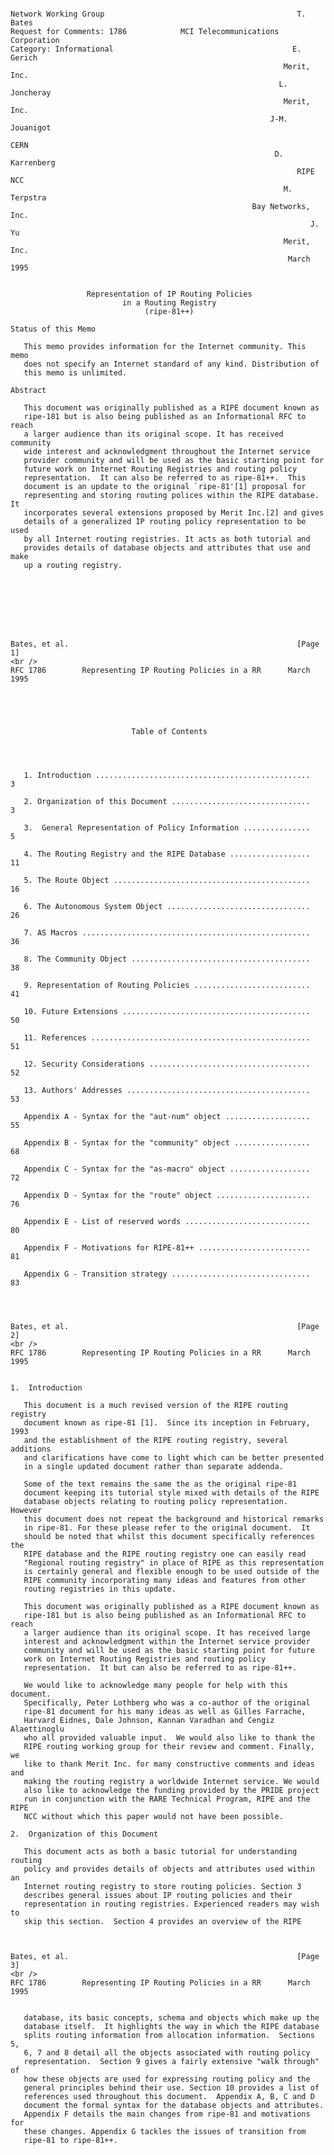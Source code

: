 
<Layout pageTitle="RFC-1786: RIPE-181">

```

Network Working Group                                           T. Bates
Request for Comments: 1786            MCI Telecommunications Corporation
Category: Informational                                        E. Gerich
                                                             Merit, Inc.
                                                            L. Joncheray
                                                             Merit, Inc.
                                                          J-M. Jouanigot
                                                                    CERN
                                                           D. Karrenberg
                                                                RIPE NCC
                                                             M. Terpstra
                                                      Bay Networks, Inc.
                                                                   J. Yu
                                                             Merit, Inc.
                                                              March 1995


                 Representation of IP Routing Policies
                         in a Routing Registry
                              (ripe-81++)

Status of this Memo

   This memo provides information for the Internet community. This memo
   does not specify an Internet standard of any kind. Distribution of
   this memo is unlimited.

Abstract

   This document was originally published as a RIPE document known as
   ripe-181 but is also being published as an Informational RFC to reach
   a larger audience than its original scope. It has received community
   wide interest and acknowledgment throughout the Internet service
   provider community and will be used as the basic starting point for
   future work on Internet Routing Registries and routing policy
   representation.  It can also be referred to as ripe-81++.  This
   document is an update to the original `ripe-81'[1] proposal for
   representing and storing routing polices within the RIPE database. It
   incorporates several extensions proposed by Merit Inc.[2] and gives
   details of a generalized IP routing policy representation to be used
   by all Internet routing registries. It acts as both tutorial and
   provides details of database objects and attributes that use and make
   up a routing registry.








Bates, et al.                                                   [Page 1]
<br />
RFC 1786        Representing IP Routing Policies in a RR      March 1995





                           Table of Contents




   1. Introduction ................................................    3

   2. Organization of this Document ...............................    3

   3.  General Representation of Policy Information ...............    5

   4. The Routing Registry and the RIPE Database ..................   11

   5. The Route Object ............................................   16

   6. The Autonomous System Object ................................   26

   7. AS Macros ...................................................   36

   8. The Community Object ........................................   38

   9. Representation of Routing Policies ..........................   41

   10. Future Extensions ..........................................   50

   11. References .................................................   51

   12. Security Considerations ....................................   52

   13. Authors' Addresses .........................................   53

   Appendix A - Syntax for the "aut-num" object ...................   55

   Appendix B - Syntax for the "community" object .................   68

   Appendix C - Syntax for the "as-macro" object ..................   72

   Appendix D - Syntax for the "route" object .....................   76

   Appendix E - List of reserved words ............................   80

   Appendix F - Motivations for RIPE-81++ .........................   81

   Appendix G - Transition strategy ...............................   83




Bates, et al.                                                   [Page 2]
<br />
RFC 1786        Representing IP Routing Policies in a RR      March 1995


1.  Introduction

   This document is a much revised version of the RIPE routing registry
   document known as ripe-81 [1].  Since its inception in February, 1993
   and the establishment of the RIPE routing registry, several additions
   and clarifications have come to light which can be better presented
   in a single updated document rather than separate addenda.

   Some of the text remains the same the as the original ripe-81
   document keeping its tutorial style mixed with details of the RIPE
   database objects relating to routing policy representation.  However
   this document does not repeat the background and historical remarks
   in ripe-81. For these please refer to the original document.  It
   should be noted that whilst this document specifically references the
   RIPE database and the RIPE routing registry one can easily read
   "Regional routing registry" in place of RIPE as this representation
   is certainly general and flexible enough to be used outside of the
   RIPE community incorporating many ideas and features from other
   routing registries in this update.

   This document was originally published as a RIPE document known as
   ripe-181 but is also being published as an Informational RFC to reach
   a larger audience than its original scope. It has received large
   interest and acknowledgment within the Internet service provider
   community and will be used as the basic starting point for future
   work on Internet Routing Registries and routing policy
   representation.  It but can also be referred to as ripe-81++.

   We would like to acknowledge many people for help with this document.
   Specifically, Peter Lothberg who was a co-author of the original
   ripe-81 document for his many ideas as well as Gilles Farrache,
   Harvard Eidnes, Dale Johnson, Kannan Varadhan and Cengiz Alaettinoglu
   who all provided valuable input.  We would also like to thank the
   RIPE routing working group for their review and comment. Finally, we
   like to thank Merit Inc. for many constructive comments and ideas and
   making the routing registry a worldwide Internet service. We would
   also like to acknowledge the funding provided by the PRIDE project
   run in conjunction with the RARE Technical Program, RIPE and the RIPE
   NCC without which this paper would not have been possible.

2.  Organization of this Document

   This document acts as both a basic tutorial for understanding routing
   policy and provides details of objects and attributes used within an
   Internet routing registry to store routing policies. Section 3
   describes general issues about IP routing policies and their
   representation in routing registries. Experienced readers may wish to
   skip this section.  Section 4 provides an overview of the RIPE



Bates, et al.                                                   [Page 3]
<br />
RFC 1786        Representing IP Routing Policies in a RR      March 1995


   database, its basic concepts, schema and objects which make up the
   database itself.  It highlights the way in which the RIPE database
   splits routing information from allocation information.  Sections 5,
   6, 7 and 8 detail all the objects associated with routing policy
   representation.  Section 9 gives a fairly extensive "walk through" of
   how these objects are used for expressing routing policy and the
   general principles behind their use. Section 10 provides a list of
   references used throughout this document.  Appendix A, B, C and D
   document the formal syntax for the database objects and attributes.
   Appendix F details the main changes from ripe-81 and motivations for
   these changes. Appendix G tackles the issues of transition from
   ripe-81 to ripe-81++.







































Bates, et al.                                                   [Page 4]
<br />
RFC 1786        Representing IP Routing Policies in a RR      March 1995


3.  General Representation of Policy Information

   Networks, Network Operators and Autonomous Systems

   Throughout this document an effort is made to be consistent with
   terms so as not to confuse the reader.

   When we talk about "networks" we mean physical networks which have a
   unique classless IP network number: Layer 3 entities. We do not mean
   organizations.

   We call the organizations operating networks "network operators".
   For the sake of the examples we divide network operators into two
   categories: "service providers" and "customers". A "service provider"
   is a network operator who operates a network to provide Internet
   services to different organizations, its "customers".  The
   distinction between service providers and customers is not clear cut.
   A national research networking organization frequently acts as a
   service provider to Universities and other academic organizations,
   but in most cases it buys international connectivity from another
   service provider. A University networking department is a customer of
   the research networking organization but in turn may regard
   University departments as its customers.

   An Autonomous System (AS) is a group of IP networks having a single
   clearly defined routing policy which is run by one or more network
   operators. Inside ASes IP packets are routed using one or more
   Interior Routing Protocols (IGPs). In most cases interior routing
   decisions are based on metrics derived from technical parameters like
   topology, link speeds and load.  The entity we refer to as an AS is
   frequently and more generally called a routing domain with the AS
   just being an implementation vehicle. We have decided to use the term
   AS exclusively because it relates more directly with the database
   objects and routing tools. By using only one term we hope to reduce
   the number of concepts and to avoid confusion. The academically
   inclined reader may forgive us.

   ASes exchange routing information with other ASes using Exterior
   Routing Protocols (EGPs).  Exterior routing decisions are frequently
   based on policy based rules rather than purely on technical
   parameters.  Tools are needed to configure complex policies and to
   communicate those policies between ASes while still ensuring proper
   operation of the Internet as a whole. Some EGPs like BGP-3 [8] and
   BGP-4 [9] provide tools to filter routing information according to
   policy rules and more. None of them provides a mechanism to publish
   or communicate the policies themselves. Yet this is critical for
   operational coordination and fault isolation among network operators
   and thus for the operation of the global Internet as a whole.  This



Bates, et al.                                                   [Page 5]
<br />
RFC 1786        Representing IP Routing Policies in a RR      March 1995


   document describes a "Routing Registry" providing this functionality.

   Routing Policies

   The exchange of routing information between ASes is subject to
   routing policies. Consider the case of two ASes, X and Y exchanging
   routing information:


                NET1 ......  ASX  <--->  ASY  ....... NET2


   ASX knows how to reach a network called NET1.  It does not matter
   whether NET1 is belonging to ASX or some other AS which exchanges
   routing information with ASX either directly or indirectly; we just
   assume that ASX knows how to direct packets towards NET1. Likewise
   ASY knows how to reach NET2.

   In order for traffic from NET2 to NET1 to flow between ASX and ASY,
   ASX has to announce NET1 to ASY using an external routing protocol.
   This states that ASX is willing to accept traffic directed to NET1
   from ASY. Policy thus comes into play first in the decision of ASX to
   announce NET1 to ASY.

   In addition ASY has to accept this routing information and use it.
   It is ASY's privilege to either use or disregard the information that
   ASX is willing to accept traffic for NET1. ASY might decide not to
   use this information if it does not want to send traffic to NET1 at
   all or if it considers another route more appropriate to reach NET1.

   So in order for traffic in the direction of NET1 to flow between ASX
   and ASY, ASX must announce it to ASY and ASY must accept it from ASX:



















Bates, et al.                                                   [Page 6]
<br />
RFC 1786        Representing IP Routing Policies in a RR      March 1995



                    resulting packet flow towards NET1
                  <<===================================
                                    |
                                    |
                     announce NET1  |  accept NET1
                    --------------> + ------------->
                                    |
                        AS X        |    AS Y
                                    |
                     <------------- + <--------------
                       accept NET2  |  announce NET2
                                    |
                                    |
                   resulting packet flow towards NET2
                   ===================================>>


   Ideally, and seldom practically, the announcement and acceptance
   policies of ASX and ASY are identical.

   In order for traffic towards NET2 to flow, announcement and
   acceptance of NET2 must be in place the other way round. For almost
   all applications connectivity in just one direction is not useful at
   all.

   Usually policies are not configured for each network separately but
   for groups of networks.  In practise these groups are almost always
   defined by the networks forming one or more ASes.



   Routing Policy limitations

   It is important to realize that with current destination based
   forwarding technology routing policies must eventually be expressed
   in these terms. It is relatively easy to formulate reasonable
   policies in very general terms which CANNOT be expressed in terms of
   announcing and accepting networks. With current technology such
   policies are almost always impossible to implement.


   The generic example of a reasonable but un-implementable routing is a
   split of already joined packet streams based on something other than
   destination address.  Once traffic for the same destination network
   passes the same router, or the same AS at our level of abstraction,
   it will take exactly the same route to the destination (disregarding
   special cases like "type of service" routing, load sharing and



Bates, et al.                                                   [Page 7]
<br />
RFC 1786        Representing IP Routing Policies in a RR      March 1995


   routing instabilities).

   In a concrete example AS Z might be connected to the outside world by
   two links.  AS Z wishes to reserve these links for different kinds of
   traffic, let's call them black and white traffic.  For this purpose
   the management of AS Z keeps two lists of ASes, the black and the
   white list.  Together these lists comprise all ASes in the world
   reachable from AS Z.

                            "W"
                           <--->
                       ...           AS Z .... NET 3
                           <--->
                            "B"

   It is quite possible to implement the policy for traffic originating
   in AS Z: AS Z will only accept announcements for networks in white
   ASes on the white link and will only accept announcements for
   networks in black ASes on the black link.  This causes traffic from
   networks within AS Z towards white ASes to use the white link and
   likewise traffic for black ASes to use the black link.

   Note that this way of implementing things makes it necessary to
   decide on the colour of each new AS which appears before traffic can
   be sent to it from AS Z.  A way around this would be to accept only
   white announcements via the white link and to accept all but white
   announcements on the black link.  That way traffic from new ASes
   would automatically be sent down the black link and AS Z management
   would only need to keep the list of white ASes rather than two lists.

   Now for the unimplementable part of the policy.  This concerns
   traffic towards AS Z.  Consider the following topology:

           B AS ---)                    "W"
           W AS ---)                    --->
           B AS ---)>>  AS A  ---> ...           AS Z .... NET 3
           B AS ---)                    --->
           W AS ---)                    "B"

   As seen from AS Z there are both black and white ASes "behind" AS A.
   Since ASes can make routing decisions based on destination only, AS A
   and all ASes between AS A and the two links connecting AS Z can only
   make the same decision for traffic directed at a network in AS Z, say
   NET 3.  This means that traffic from both black and white ASes
   towards NET 3 will follow the same route once it passes through AS A.
   This will either be the black or the white route depending on the
   routing policies of AS A and all ASes between it and AS Z.




Bates, et al.                                                   [Page 8]
<br />
RFC 1786        Representing IP Routing Policies in a RR      March 1995


   The important thing to note is that unless routing and forwarding
   decisions can be made based on both source and destination addresses,
   policies like the "black and white" example cannot be implemented in
   general because "once joined means joined forever".


   Access Policies

   Access policies contrary to routing policies are not necessarily
   defined in terms of ASes. The very simplest type of access policy is
   to block packets from a specific network S from being forwarded to
   another network D. A common example is when some inappropriate use of
   resources on network D has been made from network S and the problem
   has not been resolved yet. Other examples of access policies might be
   resources only accessible to networks belonging to a particular
   disciplinary group or community of interest.  While most of these
   policies are better implemented at the host or application level,
   network level access policies do exist and are a source of
   connectivity problems which are sometimes hard to diagnose. Therefore
   they should also be documented in the routing registry according to
   similar requirements as outlined above.



   Routing vs. Allocation information

   The RIPE database contains both routing registry and address space
   allocation registry information. In the past the database schema
   combined this information. Because RIPE was tasked with running both
   an allocation and routing registry it seemed natural to initially
   combine these functions.  However, experience has shown that a clear
   separation of routing information from allocation is desirable. Often
   the maintainer of the routing information is not the same as the
   maintainer of the allocation information.  Moreover, in other parts
   of the world there are different registries for each kind of
   information.

   Whilst the actual routing policy objects will be introduced in the
   next section it is worthy of note that a transition from the current
   objects will be required. Appendix G details the basic steps of such
   a transition.

   This split in information represents a significant change in the
   representational model of the RIPE database. Appendix F expands on
   the reasons for this a little more.






Bates, et al.                                                   [Page 9]
<br />
RFC 1786        Representing IP Routing Policies in a RR      March 1995


   Tools

   The network operators will need a series of tools for policy routing.
   Some tools are already available to perform some of the tasks. Most
   notably, the PRIDE tools [3] from the PRIDE project started in
   September 1993 as well as others produced by Merit Inc [4] and CERN
   [5].

   These tools will enable them to use the routing policy stored in the
   RIPE routing registry to perform such tasks as check actual routing
   against policies defined, ensure consistency of policies set by
   different operators, and simulate the effects of policy changes.

   Work continues on producing more useful tools to service the Internet
   community.




































Bates, et al.                                                  [Page 10]
<br />
RFC 1786        Representing IP Routing Policies in a RR      March 1995


4.  The Routing Registry and the RIPE Database

   One of the activities of RIPE is to maintain a  database  of European
   IP networks, DNS domains and their contact persons along with various
   other kinds of network management information. The database content
   is public and can be queried using the whois protocol as well as
   retrieved as a whole.  This supports NICs/NOCs all over Europe  and
   beyond  to  perform their respective tasks.

   The RIPE database combines both allocation registry and routing
   registry functions.  The RIPE allocation registry contains data about
   address space allocated to specific enterprises and/or delegated to
   local registries as well as data about the domain name space. The
   allocation registry is described in separate documents [6,7] and
   outside the scope of this document.


   Database Objects

   Each object in the database describes a single entity in the real
   world.  This  basic  principle  means that information about  that
   entity  should  only  be  represented  in   the corresponding
   database  object and not be repeated in other objects.  The whois
   service can automatically display referenced objects where
   appropriate.

   The types of objects stored in the RIPE database are summarized in
   the table below:


   R   Object      Describes                        References
   ____________________________________________________________________

   B   person      contact persons

   A   inetnum     IP address space                 person
   A   domain      DNS domain                       person

   R   aut-num     autonomous system                person
                                                    (aut-num,community)
   R   as-macro    a group of autonomous systems    person, aut-num
   R   community   community                        person
   R   route       a route being announced          aut-num, community

   R   clns        CLNS address space and routing   person


   The first column indicates whether the object is part of the
   allocation registry (A), the routing registry (R) or both (B).  The


Bates, et al.                                                  [Page 11]
<br />
RFC 1786        Representing IP Routing Policies in a RR      March 1995


   last column indicates the types of objects referenced by the
   particular type of object.  It can be seen that almost all objects
   reference contact persons.

   Objects are described by attributes  value  pairs,  one  per line.
   Objects  are  separated by empty lines. An attribute that consists of
   multiple lines should  have  the  attribute name  repeated on
   consecutive lines.  The information stored about network 192.87.45.0
   consists  of  three  objects,  one inetnum object and two person
   objects and looks like this:









































Bates, et al.                                                  [Page 12]
<br />
RFC 1786        Representing IP Routing Policies in a RR      March 1995



   inetnum:   192.87.45.0
   netname:   RIPE-NCC
   descr:     RIPE Network Coordination Centre
   descr:     Amsterdam, Netherlands
   country:   NL
   admin-c:   Daniel Karrenberg
   tech-c:    Marten Terpstra
   rev-srv:   ns.ripe.net
   rev-srv:   ns.eu.net
   notify:    ops@ripe.net
   changed:   tony@ripe.net 940110
   source:    RIPE

   person:    Daniel Karrenberg
   address:   RIPE Network Coordination Centre (NCC)
   address:   Kruislaan 409
   address:   NL-1098 SJ Amsterdam
   address:   Netherlands
   phone:     +31 20 592 5065
   fax-no:    +31 20 592 5090
   e-mail:    dfk@ripe.net
   nic-hdl:   DK58
   changed:   ripe-dbm@ripe.net 920826
   source:    RIPE

   person:    Marten Terpstra
   address:   RIPE Network Coordination Centre (NCC)
   address:   PRIDE Project
   address:   Kruislaan 409
   address:   NL-1098 SJ Amsterdam
   address:   Netherlands
   phone:     +31 20 592 5064
   fax-no:    +31 20 592 5090
   e-mail:    Marten.Terpstra@ripe.net
   nic-hdl:   MT2
   notify:    marten@ripe.net
   changed:   marten@ripe.net 931230
   source:    RIPE



   Objects are stored and retrieved in this tag/value format.  The RIPE
   NCC does not provide differently formatted reports because any
   desired format can easily be produced from this generic one.






Bates, et al.                                                  [Page 13]
<br />
RFC 1786        Representing IP Routing Policies in a RR      March 1995


   Routing Registry Objects

   The main objects comprising the routing registry are "aut-num" and
   "route", describing an autonomous system and a route respectively. It
   should be noted that routes not described in the routing registry
   should never be routed in the Internet itself.

   The autonomous system (aut-num) object provides contact information
   for the AS and describes the routing policy of that AS.  The routing
   policy is described by enumerating all neighboring ASes with which
   routing information is exchanged.  For each neighbor the routing
   policy is described in terms of exactly what is being sent
   (announced) and allowed in (accepted).  It is important to note that
   this is exactly the part of the global policy over which an AS has
   direct control. Thus each aut-num object describes what can indeed be
   implemented and enforced locally by the AS concerned.  Combined
   together all the aut-num objects provide the global routing graph and
   permit to deduce the exact routing policy between any two ASes.

   While the aut-num objects describe how routing information is
   propagated, the route object describes a single route injected into
   the external routing mesh. The route object references the AS
   injecting (originating) the route and thereby indirectly provides
   contact information for the originating AS. This reference also
   provides the primary way of grouping routes into larger collections.
   This is necessary because describing routing policy on the level of
   single routes would be awkward to impractical given the number of
   routes in the Internet which is about 20,000 at the time of this
   writing.  Thus routing policy is most often defined for groups of
   routes by originating AS.  This method of grouping is well supported
   by current exterior routing protocols.  The route object also
   references community objects described below to provide another
   method of grouping routes.  Modification of aut-num object itself and
   the referencing by route objects is strictly protected to provide
   network operators control over the routing policy description and the
   routes originated by their ASes.

   Sometimes even keeping track of groups of routes at the AS level is
   cumbersome. Consider the case of policies described at the transit
   provider level which apply transitively to all customers of the
   transit provider. Therefore another level of grouping is provided by
   the as-macro object which provides groups of ASes which can be
   referenced in routing policies just like single ASes. Membership of
   as-macro groups is also strictly controlled.

   Sometimes there is a need to group routes on different criteria than
   ASes for purposes like statistics or local access policies. This is
   provided by the community object.  A community object is much like an



Bates, et al.                                                  [Page 14]
<br />
RFC 1786        Representing IP Routing Policies in a RR      March 1995


   AS but without a routing policy.  It just describes a group of
   routes. This is not supported at all by exterior routing protocols
   and depending on aggregation of routes may not be generally usable to
   define routing policies.  It is suitable for local policies and non-
   routing related purposes.

   These routing related objects will be described in detail in the
   sections below.











































Bates, et al.                                                  [Page 15]
<br />
RFC 1786        Representing IP Routing Policies in a RR      March 1995


5.  The Route Object

   As stated in the previous chapter routing and address space
   allocation information are now clearly separated.  This is performed
   with the introduction of the route object. The route object will
   contain all the information regarding a routing announcement.

   All routing related attributes are removed from the inetnum object.
   Some old attributes are obsoleted: connect, routpr-l, bdryg-l, nsf-
   in, nsf-out, gateway).  The currently useful routing attributes are
   moved to the route object: aut-sys becomes origin, ias-int will be
   encoded as part of the inet-rtr [15] object and comm-list simply
   moves.  See [6] for detail of the "inetnum" object definition.


   The information in the old inetnum object

   inetnum:   192.87.45.0
   netname:   RIPE-NCC
   descr:     RIPE Network Coordination Centre
   descr:     Amsterdam, Netherlands
   country:   NL
   admin-c:   Daniel Karrenberg
   tech-c:    Marten Terpstra
   connect:   RIPE NSF WCW
   aut-sys:   AS3333
   comm-list: SURFNET
   ias-int:   192.87.45.80  AS1104
   ias-int:   192.87.45.6   AS2122
   ias-int:   192.87.45.254 AS2600
   rev-srv:   ns.ripe.net
   rev-srv:   ns.eu.net
   notify:    ops@ripe.net
   changed:   tony@ripe.net 940110
   source:    RIPE


   will be distributed over two objects:













Bates, et al.                                                  [Page 16]
<br />
RFC 1786        Representing IP Routing Policies in a RR      March 1995



   inetnum:   192.87.45.0
   netname:   RIPE-NCC
   descr:     RIPE Network Coordination Centre
   descr:     Amsterdam, Netherlands
   country:   NL
   admin-c:   Daniel Karrenberg
   tech-c:    Marten Terpstra
   rev-srv:   ns.ripe.net
   rev-srv:   ns.eu.net
   notify:    ops@ripe.net
   changed:   tony@ripe.net 940110
   source:    RIPE

   route:       192.87.45.0/24
   descr:       RIPE Network Coordination Centre
   origin:      AS3333
   comm-list:   SURFNET
   changed:     dfk@ripe.net 940427
   source:      RIPE



   The route object is used to represent a single route originated into
   the Internet routing mesh.  The actual syntax is given in Appendix D.
   However, there are several important aspects of the attributes worthy
   of note.


   The value of the route attribute will be a classless address.  It
   represents the exact route being injected into the routing mesh.  The
   representation of classless addresses is described in [10].


   The value of the origin attribute will be an AS reference of the form
   AS1234 referring to an aut-num object.  It represents the AS
   injecting this route into the routing mesh.  The "aut-num" object
   (see below) thus referenced provides all the contact information for
   this route.


   Special cases: There can only be a single originating AS in each
   route object.  However in todays Internet sometimes a route is
   injected by more than one AS. This situation is potentially dangerous
   as it can create conflicting routing policies for that route and
   requires coordination between the originating ASes.  In the routing
   registry this is represented by multiple route objects.




Bates, et al.                                                  [Page 17]
<br />
RFC 1786        Representing IP Routing Policies in a RR      March 1995


   This is a departure from the one route (net), one AS principle of the
   ripe-81 routing registry. The consequences for the different tools
   based in the routing registry will need to be evaluated and possibly
   additional consistency checking of the database is needed.


   The examples below will illustrate the usage of the route object
   further.  Suppose three chunks of address space of 2 different
   enterprises represented by the following inetnum objects:


   Examples


   inetnum:   193.0.1.0
   netname:   ENT-1
   descr:     Enterprise 1
    ...

   inetnum:   193.0.8.0
   netname:   ENT-2
   descr:     Enterprise 2
    ...

   inetnum:   193.0.9.0
   netname:   ENT-2-SPEC
   descr:     Enterprise 2
    ...


   Supposing that the Enterprises have their own AS numbers straight
   application of routing without aggregation would yield:


   route:       193.0.1.0/24
   descr:       Enterprise 1
   origin:      AS1
    ...

   route:       193.0.8.0/24
   descr:       Enterprise 2
   origin:      AS2
    ...

   route:       193.0.9.0/24
   descr:       Enterprise 2
   origin:      AS2
    ...



Bates, et al.                                                  [Page 18]
<br />
RFC 1786        Representing IP Routing Policies in a RR      March 1995


   NB: This representation can be achieved by straight translation from
   the ripe-81 representation. See Appendix G for more details.


   Homogeneous Aggregation

   The two chunks of address space of Enterprise 2 can be represented by
   one aggregate route turning two route objects into one and
   potentially saving routing table space for one route.


   route:       193.0.8.0/23
   descr:       Enterprise 2
   origin:      AS2
    ...


   Note that AS2 can also decide to originate all routes mentioned so
   far, two 24-bit prefixes and one 23-bit prefix. This case would be
   represented by storing all three route objects in the database. In
   this particular example the additional routes will not add any
   functionality however and only increase the amount of routes
   announced unnecessarily.


   Heterogeneous Aggregation

   Consider the following case however:


   route:       193.0.8.0/24
   descr:       Enterprise 2
   origin:      AS2
    ...

   route:       193.0.9.0/24
   descr:       Enterprise 2 / Special
   origin:      AS2
   comm-list:   SPECIAL
    ...


   Now the prefix 193.0.9.0/24 belongs to community SPECIAL (this
   community may well not be relevant to routing) and the other prefix
   originated by AS2 does not. If AS2 aggregates these prefixes into the
   193.0.8.0/23 prefix, routing policies based on the community value
   SPECIAL cannot be implemented in general, because there is no way to
   distinguish between the special and the not-so-special parts of AS2.



Bates, et al.                                                  [Page 19]
<br />
RFC 1786        Representing IP Routing Policies in a RR      March 1995


   If another AS has the policy to accept only routes to members of
   community SPECIAL it cannot implement it, because accepting the route
   to 193.0.8.0/23 would also route to 193.0.8.0/24 and not accepting
   this route would lose connectivity to the special part 193.0.9.0/24.
   We call aggregate routes consisting of components belonging to
   different communities or even different ASes "heterogeneous
   aggregates".

   The major problem introduced with heterogeneous aggregates is that
   once the homogeneous more specific routes are withdrawn one cannot
   tell if a more specific part of the heterogeneous route has a
   different policy. However, it can be counter argued that knowing this
   policy is of little use since a routing policy based on the less
   specific heterogeneous aggregate only cannot be implemented. In fact,
   this displays a facet of CIDR itself in that one may actually trade
   off implementing slight policy variations over announcing a larger
   (albeit heterogeneous in terms of policy) aggregate to save routing
   table space.

   However, it is still useful to be able to document these variations
   in policy especially when this homogeneous more specific route is
   just being withdrawn. For this one can use the "withdrawn" attribute.
   The withdrawn attribute can serve to both indicate that a less
   specific aggregate is in fact heterogeneous and also allow the
   general documenting of route withdrawal.

   So there has to be a way for AS2 to document this even if it does not
   originate the route to 193.0.9.0/24 any more.  This can be done with
   the "withdrawn" attribute of the route object.  The aggregate route
   to 193.0.8.0/23 is now be registered as:


   route:       193.0.8.0/23
   descr:       Enterprise 2
   origin:      AS2
    ...


   With the two homogeneous routes marked as withdrawn from the Internet
   routing mesh but still preserving their original routing information.











Bates, et al.                                                  [Page 20]
<br />
RFC 1786        Representing IP Routing Policies in a RR      March 1995



   route:       193.0.8.0/24
   descr:       Enterprise 2
   origin:      AS2
   withdrawn:   940701
    ...

   route:       193.0.9.0/24
   descr:       Enterprise 2 / Special
   origin:      AS2
   comm-list:   SPECIAL
   withdrawn:   940701
    ...


   It should be noted that the date value used in the withdrawn
   attribute can only be in the past.


   Proxy Aggregation

   The next step of aggregation are aggregates consisting of more than
   one AS. This generally means one AS is aggregating on behalf of
   another. It is called proxy aggregation. Proxy aggregation should be
   done with great care and always be coordinated with other providers
   announcing the same route.

   Consider the following:


   route:       193.0.0.0/20
   descr:       All routes known by AS1 in a single package
   origin:      AS1
    ...



   route:       193.0.1.0/24
   descr:       Foo
   origin:      AS1
   withdrawn:   940310
    ...









Bates, et al.                                                  [Page 21]
<br />
RFC 1786        Representing IP Routing Policies in a RR      March 1995



   route:       193.0.8.0/24
   descr:       Bar
   origin:      AS2
   withdrawn:   940310
    ...



   route:       193.0.9.0/24
   descr:       Bar-2
   origin:      AS2
   withdrawn:   940310
   comm-list:   SPECIAL
    ...





   If AS1 announced no other routes to a single homed neighboring AS,
   that neighbor can in general either take that route or leave it but
   not differentiate between AS1 and AS2.

   Note: If the neighbor was previously configured to accept routes
   originating in AS2 but not in AS1 they lose connectivity to AS2 as
   well.  This means that proxy aggregation has to be done carefully and
   in a well coordinated fashion. The information in the withdrawn route
   object can help to achieve that.


   Aggregates with Holes

   If we assume that the world of our example still consists of only
   three chunks of address space the aggregate above contains what are
   called holes, parts of an aggregate that are not reachable via the
   originator of the route.  From the routing information itself one
   cannot tell whether these are holes and what part of the route falls
   inside one.  The only way to tell is to send a packet there and see
   whether it gets to the destination, or an ICMP message is received
   back, or there is silence.  On the other hand announcing aggregates
   with holes is quite legitimate.  Consider a 16-bit aggregate with
   only one 24-bit prefix unreachable.  The savings in routing table
   size by far outweigh the hole problem.

   For operational reasons however it is very useful to register these
   holes in the routing registry. Consider the case where a remote
   network operator experiences connectivity problems to addresses



Bates, et al.                                                  [Page 22]
<br />
RFC 1786        Representing IP Routing Policies in a RR      March 1995


   inside an aggregate route.  If the packets are getting to the AS
   announcing the aggregate and there are no more specific routes, the
   normal cause of action is to get in touch with the originating AS of
   the aggregate route and ask them to fix the problem. If the address
   falls into a hole this is futile. Therefore problem diagnosis can be
   sped up and unnecessary calls prevented by registering the holes in
   the routing registry. We do this by using the "hole" attribute. In
   our example the representation would be:


   route:       193.0.0.0/20
   descr:       All routes known by AS1
   origin:      AS1
   hole:        193.0.0.0/24
   hole:        193.0.2.0/23
   hole:        193.0.4.0/22
   hole:        193.0.10.0/23
   hole:        193.0.12.0/22
    ...


   Note: there would also be two routes with the withdrawn attribute as
   displayed above (i.e. 193.0.8.0/24 and 193.0.9.0/24).  It is not
   mandatory to document all holes. It is recommended all holes routed
   by another service provider are documented.

   Multiple Proxy Aggregation

   Finally suppose that AS2 decides to announce the same aggregate, as
   in the previous example, they would add the following route object to
   the registry:


   route:       193.0.0.0/20
   descr:       All routes known by AS2
   origin:      AS2
   hole:        193.0.0.0/24
   hole:        193.0.2.0/23
   hole:        193.0.4.0/22
   hole:        193.0.10.0/23
   hole:        193.0.12.0/22
    ...


   Both AS1 and AS2 will be notified that there already is a route to
   the same prefix in the registry.





Bates, et al.                                                  [Page 23]
<br />
RFC 1786        Representing IP Routing Policies in a RR      March 1995


   This multiple proxy aggregation is very dangerous to do if the sub-
   aggregates of the route are not the same. It is still dangerous when
   the sub-aggregates are consistent but connectivity to the sub-
   aggregates varies widely between the originators.



   Route object update procedures

   Adding a route object will have to be authorised by the maintainer of
   the originating AS. The actual implementation of this is outside the
   scope of this document.  This guarantees that an AS guardian has full
   control over the registration of the routes it announces [11].


   What is an Inter-AS network ?

   An inter-AS network (Inter-AS IP networks are those networks are
   currently called FIXes, IXFs, DMZs, NAPs, GIX and many other
   acronyms) exists for the purpose of passing traffic and routing
   information between different autonomous systems.  The most simple
   example of an inter-AS network is a point-to-point link, connecting
   exactly two ASes.  Each end of such a link is connected to an
   interface of router belonging to each of the autonomous systems.
   More complex examples are broadcast type networks with multiple
   interfaces connecting multiple ASes with the possibility of more than
   one connection per AS.  Consider the following example of three
   routers 1, 2 and 3 with interfaces a through f  connected by two
   inter-AS networks X and Y:


                              X              Y
                     a1b     ---    c2d     ---    e3f



   Suppose that network X is registered in the routing registry as  part
   of AS1 and net Y as part of AS3. If traffic passes from left to right
   prtraceroute will report the following  sequence  of  interfaces  and
   ASes:

           a in AS1
           c in AS1
           e in AS3


   The traceroute algorithm enumerates only the receiving interfaces on
   the way to the destination.  In the example this leads to the passage



Bates, et al.                                                  [Page 24]
<br />
RFC 1786        Representing IP Routing Policies in a RR      March 1995


   of AS2 going unnoticed.  This is confusing to the user and will also
   generate exceptions when the path found is checked against the
   routing registry.


   For operational monitoring tools such as prtraceroute it is necessary
   to know which interface on an inter-AS network belongs to which AS.
   If AS information is not known about interfaces on an inter-AS
   network, tools like prtraceroute cannot determine correctly which
   ASes are being traversed.


   All interfaces on inter-AS networks will are described in a separate
   object know as the `inet-rtr' object [15].





































Bates, et al.                                                  [Page 25]
<br />
RFC 1786        Representing IP Routing Policies in a RR      March 1995


6.  The Autonomous System Object


   Autonomous Systems

   An Autonomous System (AS) is a group of IP networks operated by one
   or more network operators which has a single and clearly defined
   external routing policy.

   An AS has a unique number associated with it which is used both in
   exchange of exterior routing information and as an identifier of the
   AS itself.  Exterior routing protocols such as BGP and EGP are used
   to exchange routing information between ASes.

   In routing terms an AS will normally use one or more interior gateway
   protocols (IGPs) in conjunction with some sort of common agreed
   metrics when exchanging network information within its own AS.

   The term AS is often confused or even misused as a convenient way of
   grouping together a set of networks which belong under the same
   administrative umbrella even if within that group of networks there
   are various different routing policies.  We provide the "community"
   concept for such use.  ASes can strictly have only one single
   external routing policy.

   The creation of an AS should be done in a conscious and well
   coordinated manner to avoid creating ASes for the sake of it, perhaps
   resulting in the worst case scenario of one AS per routing
   announcement.  It should be noted that there is a limited number of
   AS numbers available. Also creating an AS may well increase the
   number of AS paths modern EGPs will have to keep track of. This
   aggravates what is known as "the routing table growth problem".  This
   may mean that by applying the general rules for the creation and
   allocation of an AS below, some re-engineering may well be needed.
   However, this may be the only way to actually implement the desired
   routing policy anyway.  The creation and allocation of an AS should
   be done with the following recommendations in mind:


    +   Creation of an AS is only required when exchanging routing
        information with other ASes.  Some router implementations make
        use of an AS number as a form of tagging to identify the routing
        process.  However, it should be noted that this tag does not
        need to be unique unless routing information is indeed exchanged
        with other ASes.






Bates, et al.                                                  [Page 26]
<br />
RFC 1786        Representing IP Routing Policies in a RR      March 1995


    +   For a simple case of customer networks connected to a single
        service provider, the IP network should normally be a member of
        the service providers AS. In terms of routing policy the IP
        network has exactly the same policy as the service provider and
        there is no need to make any distinction in routing information.
        This idea may at first seem slightly alien to some, but it
        highlights the clear distinction in the use of the AS number as
        a representation of routing policy as opposed to some form of
        administrative use.


    +   If a network operator connects to more than one AS with
        different routing policies then they need to create their own
        AS.  In the case of multi-homed customer networks connected to
        two service providers there are at least two different routing
        policies to a given customer network.  At this point the
        customer networks will be part of a single AS and this AS would
        be distinct from either of the service providers ASes.  This
        allows the customer the ability of having a different
        representation of policy and preference to the different service
        providers.  This is the ONLY case where a network operator
        should create its own AS number.


    +   As a general rule one should always try to populate the AS with
        as many routes as possible, providing all routes conform to the
        same routing policy.


   Each AS is represented in the RIPE database by both an aut-num object
   and the route objects representing the routes originated by the AS.
   The aut-num object stores descriptive, administrative and contact
   information about the AS as well as the routing policies of the AS in
   relation to all neighboring ASes.

   The origin attributes of the route  objects define the set of routes
   originated by the AS. Each route object can have exactly one origin
   attribute.  Route objects can only be created and updated by the
   maintainer of the AS and not by those immediately responsible for the
   particular routes referenced therein.  This ensures that operators,
   especially service providers, remain in control of AS routing
   announcements.


   The AS object itself is used to represent a description of
   administrative details and the routing policies of the AS itself. The
   AS object definition is depicted as follows.




Bates, et al.                                                  [Page 27]
<br />
RFC 1786        Representing IP Routing Policies in a RR      March 1995



   Example:

   aut-num:  AS1104
   descr:    NIKHEF-H Autonomous system
   as-in:    from AS1213 100 accept AS1213
   as-in:    from AS1913 100 accept AS1913
   as-in:    from AS1755 150 accept ANY
   as-out:   to AS1213 announce ANY
   as-out:   to AS1913 announce ANY
   as-out:   to AS1755 announce AS1104 AS1913 AS1213
   tech-c:   Rob Blokzijl
   admin-c:  Eric Wassenaar
   guardian: as-guardian@nikhef.nl
   changed:  ripe-dbm@ripe.net 920910
   source:   RIPE



   See Appendix A for a complete syntax definition of the "aut-num"
   object.


   It should be noted that this representation provides two things:

       + a set of routes.

       + a description of administrative details and routing policies.

   The set of routes can be used to generate network list based
   configuration information as well as configuration information for
   exterior routing protocols knowing about ASes. This means an AS can
   be defined and is useful even if it does not use routing protocols
   which know about the AS concept.

















Bates, et al.                                                  [Page 28]
<br />
RFC 1786        Representing IP Routing Policies in a RR      March 1995


   Description of routing policies between ASs with multiple connections
   - "interas-in/interas-out"

   The following section is only relevant for ASes which use different
   policies on multiple links to the same neighboring AS. Readers not
   doing this may want to skip this section.

   Description of multiple connections between ASs defines how two ASs
   have chosen to set different policies for the use of each or some of
   the connections between the ASs.  This description is necessary only
   if the ASs are connected in more than one way and the routing policy
   and differs at these two connections.



   Example:


                   LINK1
      193.0.1.1 +----------+ 193.0.1.2
                |          |
   AS1------AS2==           ==AS3-----AS4
                |          |
      193.0.1.5 +----------+ 193.0.1.6
                    LINK2



        Note: LINK here denotes the peer connection points between
        ASs.  It is not necessarily just a serial link.  It could
        be ethernet or any other type of connection as well.  It
        can also be a peer session where the address is the same at
        one end and different at the other end.


   It may be that AS2 wants to use LINK2 only for traffic towards AS4.
   LINK1 is used for traffic to AS3 and as backup to AS4, should LINK2
   fail.  To implement this policy, one would use the attribute
   "interas-in" and "interas-out."  This attribute permits ASs to
   describe their local decisions based on its preference such as
   multi-exit-discriminators (MEDs) as used in some inter-domain routing
   protocols (BGP4, IDRP) and to communicate those routing decisions.
   This information would be useful in resolving problems when some
   traffic paths changed from traversing AS3's gateway in Timbuktu
   rather than the gateway in Mogadishu.  The exact syntax is given in
   Appendix A.  However, if we follow this example through in terms of
   AS2 we would represent this policy as follows:




Bates, et al.                                                  [Page 29]
<br />
RFC 1786        Representing IP Routing Policies in a RR      March 1995



   Example:

   aut-num: AS2
   as-in: from AS3 10 accept AS3 AS4
   as-out: to AS3 announce AS1 AS2
   interas-in:from AS3 193.0.1.1/32 193.0.1.2/32 (pref=5) accept AS3
   interas-in:from AS3 193.0.1.1/32 193.0.1.2/32 (pref=9) accept AS4
   interas-in:from AS3 193.0.1.5/32 193.0.1.6/32 (pref=7) accept AS4
    ...



   Here we see additional policy information between two ASs in terms of
   the IP addresses of the connection.  The parentheses and keyword are
   syntactic placeholders to add the readability of the attributes.  If
   pref=MED is specified the preference indicated by the remote AS via
   the multi-exit- discriminator metric such as BGP is used.  Of course
   this type on inter-AS policy should always be bilaterally agreed upon
   to avoid asymmetry and in practice there may need  to be
   corresponding interas-out attributes in the policy representation of
   AS3.


   The interas-out attribute is similar to interas-in as as-out is to
   as-in.  The one major difference being that interas-out allows you to
   associate an outgoing metric with each route. It is important to note
   that this metric is just passed to the peer AS and it is at the peer
   AS's discretion to use or ignore it.  A special value of IGP
   specifies that the metric passed to the receiving AS will be derived
   from the IGP of the sending AS. In this way the peer AS can choose
   the optimal link for its traffic as determined by the sending AS.

   If we look at the corresponding interas-out for AS3 we would see the
   following:

   Example:

aut-num: AS3
as-in: from AS2 10 accept AS1 A2
as-out: to AS2 announce AS3 AS4
interas-out:to AS2 193.0.1.2/32 193.0.1.1/32 (metric-out=5) announce AS3
interas-out:to AS2 193.0.1.2/32 193.0.1.1/32 (metric-out=9) announce AS4
interas-out:to AS2 193.0.1.6/32 193.0.1.5/32 (metric-out=7) announce AS4
 ...






Bates, et al.                                                  [Page 30]
<br />
RFC 1786        Representing IP Routing Policies in a RR      March 1995


   Descriptions of interas policies do  not  replace  the  global
   policy described  in as-in, as-out and other policy attributes which
   should be specified too.  If the global policy mentions  more  routes
   than the combined local policies then local preferences for these
   routes are assumed to be equal for all links.

   Any route specified in interas-in/out and not specified in as-in/out
   is assumed not accepted/announced between the ASes concerned.
   Diagnostic tools should flag this inconsistency as an error.  It
   should be noted that if an interas-in or interas-out policy is
   specified then it is mandatory to specify the corresponding global
   policy in the as-in or as-out line. Please note there is no relevance
   in the cost associated with as-in and the preferences used in
   interas-in.

   The interaction of interas-in/interas-out with as-in/as-out

   Although formally defined above, the rules associated with policy
   described in terms of interas-in and interas-out with respect to as-
   in and as-out are worthy of clarification for implementation.

   When using interas-in or interas-out policy descriptions, one must
   always make sure the set of policies described between two ASes is
   always equal to or a sub-set of the policy described in the global
   as-in or as-out policy. When a sub-set is described remember the
   remaining routes are implicitly shared across all connections. It is
   an error for the interas policies to describe a superset of the
   global policies, i.e. to announce or accept more routes than the
   global policies.

   When defining complex interas based policies it is advisable to
   ensure that any possible ambiguities are not present by explicitly
   defining your policy with respect to the global as-in and as-out
   policy.

   If we look at a simple example, taking just in-bound announcements to
   simplify things. If we have the following global policy:


   aut-num: AS1
   as-in: from AS2 10 accept AS100 OR {10.0.0.0/8}

   Suppose there are three peerings between AS1 and AS2, known as L1-R1,
   L2-R2 and L3-R3 respectively. The actual policy of these connections
   is to accept AS100 equally on these three links and just route
   10.0.0.0/8 on L3-R3. The simple way to mention this exception is to
   just specify an interas policy for L3-R3:




Bates, et al.                                                  [Page 31]
<br />
RFC 1786        Representing IP Routing Policies in a RR      March 1995



   interas-in: from AS2 L3 R3 (pref=100) accept {10.0.0.0/8}


   The implicit rule that all routes not mentioned in interas policies
   are accepted on all links with equal preference ensures the desired
   result.

   The same policy can be written explicitly as:

   interas-in: from AS2 L1 R1 (pref=100) accept AS100
   interas-in: from AS2 L2 R2 (pref=100) accept AS100
   interas-in: from AS2 L3 R3 (pref=100) accept AS100 OR {10.0.0.0/8}


   Whilst this may at first sight seem obvious, the problem arises when
   not all connections are mentioned. For example, if we specified only
   an interas-in line for L3-R3 as below:

   aut-num: AS1
   as-in: from AS2 10 accept AS100 OR {10.0.0.0/8}
   interas-in: from AS2 L3 R3 (pref=100) accept AS100 OR {10.0.0.0/8}


   then the policy for the other links according to the rules above
   would mean they were equal to the global policy minus the sum of the
   local policies (i.e. ((AS100 OR {10.0.0.0/0}) / (AS100 OR
   {10.0.0.0/0})) = empty) which in this case would mean nothing is
   accepted on connections L1-R1 and L2-R2 which is incorrect.

   Another example: If we only registered  the  policy  for  link  L2-
   R2:

   interas-in: from AS2 L2 R2 (pref=100) accept AS100

   The implicit policy for both L1-R1 and L3-R3 would be as follows:

   interas-in: from AS2 L1 R1 (pref=100) accept {10.0.0.0/8}
   interas-in: from AS2 L3 R3 (pref=100) accept {10.0.0.0/8}


   This is derived as the set of global policies minus the set of
   interas-in policies (in this case just accept AS100 as it was the
   L2-R2 interas-in policy we registered) with equal cost for the
   remaining connection. This again is clearly not what was intended.






Bates, et al.                                                  [Page 32]
<br />
RFC 1786        Representing IP Routing Policies in a RR      March 1995


   We strongly recommend that you always mention all policies for all
   interas connections explicitly, to avoid these possible errors. One
   should always ensure the set of the interas policies is equal to the
   global policy. Clearly if interas policies differ in complex ways it
   is worth considering splitting the AS in question into separate ASes.
   However, this is beyond the direct scope of this document.

   It should also be noted there is no direct relationship between the
   cost used in as-in and the preference used in interas-in.










































Bates, et al.                                                  [Page 33]
<br />
RFC 1786        Representing IP Routing Policies in a RR      March 1995


   How to describe the exclusion policy of a certain AS - "as-exclude"

   Some ASes have a routing policy based on the exclusion of certain
   routes if for whatever reason a certain AS is used as transit.
   Whilst, this is in general not good practice as it makes implicit
   assumptions on topology with asymmetry a possible outcome if not
   coordinated, this case needs to be accommodated within the routing
   policy representation.

   The way this is achieved is by making use of the "as-exclude"
   attribute. The precise syntax of this attribute can be found in
   Appendix A along with the rest of the defined syntax for the "aut-
   num" object. However, some explanation of the use of this attribute
   is useful. If we have the following example topology.

   Example:


              AS4--------AS3
    |          |          |
    |          |          |
   AS1--------AS2--------AS5


   With a simple corresponding policy like so:


   Example:

   aut-num: AS1
   as-in:  from AS2 100 accept ANY
   as-out: to AS2 announce AS1
   as-exclude: exclude AS4 to ANY
    ....


   We see an interesting policy. What this says in simple terms is AS1
   doesn't want to reach anything if it transits AS4. This can be a
   perfectly valid policy. However, it should be realized that if for
   whatever reason AS2 decides to route to AS3 via AS4 then immediately
   AS1 has no connectivity to AS3 or if AS1 is running default to AS2
   packets from AS1 will still flow via AS4. The important point about
   this is that whilst AS1 can advise its neighbors of its policy it has
   no direct control on how it can enforce this policy to neighbors
   upstream.






Bates, et al.                                                  [Page 34]
<br />
RFC 1786        Representing IP Routing Policies in a RR      March 1995


   Another interesting scenario to highlight the unexpected result of
   using such an "as-exclude" policy. If we assume in the above example
   AS2 preferred AS4 to reach AS3 and AS1 did not use default routing
   then as stated AS1 would have no connectivity to AS3. Now lets
   suppose that for example the link between AS2 and AS4 went down for
   some reason. Like so:

   Example:



              AS4--------AS3
                          |
                          |
   AS1--------AS2--------AS5


   Suddenly AS1 now has connectivity to AS3. This unexpected behavior
   should be considered when created policies based on the "as-exclude"
   attribute.

   The second problem with this type of policy is the potential of
   asymmetry. In the original example we saw the correct policy from
   AS1's point of view but if ASes with connectivity through AS4 do not
   use a similar policy you have asymmetric traffic and policy.  If an
   AS uses such a policy they must be aware of the consequences of its
   use. Namely that the specified routes which transit the AS (i.e.
   routing announcements with this AS in the AS path information) in
   question will be excluded.  If not coordinated this can easily cause
   asymmetry or even worse loss of connectivity to unknown ASes behind
   (or in front for that matter) the transit AS in question.  With this
   in mind this attribute can only be viewed as a form of advisory to
   other service providers. However, this does not preclude its use with
   policy based tools if the attribute exists.

   By having the ability to specify a route keyword based on any of the
   four notations given in the syntax it allows the receiving AS to
   specify what routes it wishes to exclude through a given transit AS
   to a network granularity.












Bates, et al.                                                  [Page 35]
<br />
RFC 1786        Representing IP Routing Policies in a RR      March 1995


7.  AS Macros

   It may be difficult to keep track of each and every new AS that is
   represented in the routing registry.  A convenient way around this is
   to define an `AS Macro' which essentially is a convenient way to
   group ASes. This is done so that each and every AS guardian does not
   have to add a new AS to it's routing policy as described by the as-in
   and as-out attributes of it's AS object.

   However, it should be noted that this creates an implicit trust on
   the guardian of the AS-Macro.

   An AS-Macro can be used in <routing policy expressions> for the "as-
   in" and "as-out" attributes in the aut-num object. The AS-Macro
   object is then used to derive the list or group of ASes.

   A simple example would be something like:


   Example:

   aut-num: AS786
   as-in:   from AS1755 100 accept AS-EBONE AND NOT AS1104
   as-out   to AS1755 announce AS786
    .....


   Where the as-macro object for AS-EBONE is as follows:


   as-macro:  AS-EBONE
   descr:     ASes routed by EBONE
   as-list:   AS2121 AS1104 AS2600 AS2122
   as-list:   AS1103 AS1755 AS2043
   guardian:  guardian@ebone.net
    ......


   So the policy would be evaluated to:


   aut-num: AS786
   as-in:   from AS1755 100 accept (AS2121 OR AS1104 OR AS2600 OR AS2122
   as-in:   from AS1755 100 accept AS1103 OR AS1755 OR
   as-in:   from AS1755 100 accept AS2043) AND NOT AS1104
    ......





Bates, et al.                                                  [Page 36]
<br />
RFC 1786        Representing IP Routing Policies in a RR      March 1995


   It should be noted that the above examples incorporates the rule for
   line wrapping as defined in Appendix A for policy lines.  See
   Appendix C for a definition on the AS-Macro syntax.
















































Bates, et al.                                                  [Page 37]
<br />
RFC 1786        Representing IP Routing Policies in a RR      March 1995


8.  The Community Object

   A community is a group of routes that cannot be represented by an AS
   or a group of ASes.  It is in some circumstances useful to define a
   group of routes that have something in common.  This could be a
   special access policy to a supercomputer centre, a group of routes
   used for a specific mission, or a disciplinary group that is
   scattered among several autonomous systems.  Also these communities
   could be useful to group routes for the purpose of network
   statistics.

   Communities do not exchange routing information, since they do not
   represent an autonomous system.  More specifically, communities do
   not define routing policies, but access or usage policies. However,
   they can be used as in conjunction with an ASes routing policy to
   define a set of routes the AS sets routing policy for.

   Communities should be defined in a strict manner, to avoid creating
   as many communities as there are routes, or even worse.  Communities
   should be defined following the two rules below;


    +   Communities must have a global meaning.  Communities that have
        no global meaning, are used only in a local environment and
        should be avoided.


    +   Communities  must not be defined to express non-local policies.
        It should be avoided that a community is created because some
        other organization forces a policy upon your organization.
        Communities must only be defined to express a policy defined by
        your organization.



   Community examples

   There are some clear examples of communities:


   BACKBONE -
        all customers of a given backbone service provider even though
        they can have various different routing policies and hence
        belong to different ASes. This would be extremely useful for
        statistics collection.






Bates, et al.                                                  [Page 38]
<br />
RFC 1786        Representing IP Routing Policies in a RR      March 1995


   HEPNET -
        the High Energy Physics community partly shares infrastructure
        with other organizations, and the institutes it consists of are
        scattered all over Europe, often being part of a non HEPNET
        autonomous system. To allow statistics, access or part of a
        routing policy , a community HEPNET, consisting of all routes
        that are part of HEPNET, conveniently groups all these routes.


   NSFNET -
        the National Science Foundation Network imposes an acceptable
        use policy on routes that wish to make use of it. A community
        NSFNET could imply the set of routes that comply with this
        policy.


   MULTI -
        a large multinational corporation that does not have its own
        internal infrastructure, but connects to the various parts of
        its organizations by using local service providers that connect
        them all together, may decide to define a community to restrict
        access to their networks, only by networks that are part of this
        community. This way a corporate network could be defined on
        shared infrastructure. Also, this community could be used by any
        of the service providers to do statistics for the whole of the
        corporation, for instance to do topology or bandwidth planning.


   Similar to Autonomous systems, each community is represented in the
   RIPE database by both a community object and community tags on the
   route objects representing the routes belonging to the community.
   The community object stores descriptive, administrative and contact
   information about the community.

   The community tags on the route objects define the set of routes
   belonging to a community.  A route can have multiple community tags.
   The community tags can only be created and updated by the "guardian"
   of the community and not by those directly responsible for the
   particular network.  This ensures that community guardians remain in
   control of community membership.

   Here's an example of how this might be represented in terms of the
   community tags within the network object.  We have an example where
   the route 192.16.199.0/24 has a single routing policy (i.e.  that of
   AS 1104), but is part of several different communities of interest.
   We use the tag "comm-list" to represent the list of communities
   associated with this route.  NIKHEF-H uses the service provider
   SURFNET (a service provider with customers with more than one routing



Bates, et al.                                                  [Page 39]
<br />
RFC 1786        Representing IP Routing Policies in a RR      March 1995


   policy), is also part of the High Energy Physics community as well as
   having the ability to access the Supercomputer at CERN (the community
   `CERN-SUPER', is somewhat national, but is intended as an example of
   a possible use of an access policy constraint).


   Example:

   route:     192.16.199.0/24
   descr:     Local Ethernet
   descr:     NIKHEF section H
   origin:    AS1104
   comm-list: HEPNET CERN-SUPER SURFNET
   changed:   ripe-dbm@ripe.net 920604
   source:    RIPE



   In the above examples some communities have been defined. The
   community object itself will take the following format:


   Example:

   community:  SURFNET
   descr:      Dutch academic research network
   authority:  SURFnet B.V.
   guardian:   comm-guardian@surfnet.nl
   admin-c:    Erik-Jan Bos
   tech-c:     Erik-Jan Bos
   changed:    ripe-dbm@ripe.net 920604
   source:     RIPE

   For a complete explanation of the syntax please refer to Appendix B.

















Bates, et al.                                                  [Page 40]
<br />
RFC 1786        Representing IP Routing Policies in a RR      March 1995


9.  Representation of Routing Policies

   Routing policies of an AS are represented in the autonomous system
   object. Initially we show some examples, so the reader is familiar
   with the concept of how routing information is represented, used and
   derived. Refer to Appendix A, for the full syntax of the "aut-num"
   object.

   The topology of routing exchanges is represented by listing how
   routing information is exchanged with each neighboring AS.  This is
   done separately for both incoming and outgoing routing information.
   In order to provide backup and back door paths a relative cost is
   associated with incoming routing information.


   Example 1:


                               AS1------AS2


   This specifies a simple routing exchange of two presumably isolated
   ASes.  Even if either of them has routing information about routes in
   ASes other than AS1 and AS2, none of that will be announced to the
   other.

   aut-num:   AS1
   as-out:    to AS2 announce AS1
   as-in:     from AS2 100 accept AS2

   aut-num:   AS2
   as-out:    to AS1 announce AS2
   as-in:     from AS1 100 accept AS1


   The number 100 in the in-bound specifications is a relative cost,
   which is used for backup and back door routes. The absolute value is
   of no significance. The relation between different values within the
   same AS object is.  A lower value means a lower cost. This is
   consciously similar to the cost based preference scheme used with DNS
   MX RRs.


   Example 2:

   Now suppose that AS2 is connected to one more AS, besides AS1, and
   let's call that AS3:




Bates, et al.                                                  [Page 41]
<br />
RFC 1786        Representing IP Routing Policies in a RR      March 1995




                           AS1------AS2------AS3



   In this case there are two reasonable routing policies:

     a) AS2 just wants to exchange traffic with both AS1 and AS3 itself
        without passing traffic between AS1 and AS3.

     b) AS2 is willing to pass traffic between AS3 and AS1, thus acting
        as a transit AS


   Example 2a:

   In the first case AS1's representation in the routing registry will
   remain unchanged as will be the part of AS2's representation
   describing the routing exchange with AS1. A description of the
   additional routing exchange with AS3 will be added to AS2's
   representation:


   aut-num:   AS1
   as-out:    to AS2 announce AS1
   as-in:     from AS2 100 accept AS2

   aut-num:   AS2
   as-out:    to AS1 announce AS2
   as-in:     from AS1 100 accept AS1
   as-out:    to AS3 announce AS2
   as-in:     from AS3 100 accept AS3

   aut-num:   AS3
   as-out:    to AS2 announce AS3
   as-in:     from AS2 100 accept AS2


   Note that in this example, AS2 keeps full control over its resources.
   Even if AS3 and AS1 were to allow each others routes in from AS2, the
   routing information would not flow because AS2 is not announcing it.
   Of course AS1 and AS3 could just send traffic to each other to AS2
   even without AS2 announcing the routes, hoping that AS2 will forward
   it correctly. Such questionable practices however are beyond the
   scope of this document.





Bates, et al.                                                  [Page 42]
<br />
RFC 1786        Representing IP Routing Policies in a RR      March 1995


   Example 2b:

   If contrary to the previous case, AS1 and AS3 are supposed to have
   connectivity to each other via AS2, all AS objects have to change:


   aut-num:   AS1
   as-out:    to AS2 announce AS1
   as-in:     from AS2 100 accept AS2 AS3

   aut-num:   AS2
   as-out:    to AS1 announce AS2 AS3
   as-in:     from AS1 100 accept AS1
   as-out:    to AS3 announce AS2 AS1
   as-in:     from AS3 100 accept AS3

   aut-num:   AS3
   as-out:    to AS2 announce AS3
   as-in:     from AS2 100 accept AS1 AS2



   Note that the amount of routing information exchanged with a neighbor
   AS is defined in terms of routes belonging to ASes.  In BGP terms
   this is the AS where the routing information originates and the
   originating AS information carried in BGP could be used to implement
   the desired policy.  However, using BGP or the BGP AS-path
   information is not required to implement the policies thus specified.
   Configurations based on route lists can easily be generated from the
   database.  The AS path information, provided by BGP can then be used
   as an additional checking tool as desired.

   The specification understands one special expression and this can be
   expressed as a boolean expression:


   ANY - means any routing information known. For output this means that
        all routes an AS knows about are announced. For input it means
        that anything is accepted from the neighbor AS.












Bates, et al.                                                  [Page 43]
<br />
RFC 1786        Representing IP Routing Policies in a RR      March 1995


   Example 3:

   AS4 is a stub customer AS, which only talks to service provider
   AS123.


                                    |
                                    |
                            -----AS123------AS4
                                    |
                                    |



   aut-num: AS4
   as-out:  to AS123 announce AS4
   as-in:   from AS123 100 accept ANY

   aut-num: AS123
   as-in:   from AS4 100 accept AS4
   as-out:  to AS4 announce ANY
   <further neighbors>



   Since AS4 has no other way to reach the outside world than AS123 it
   is not strictly necessary for AS123 to send routing information to
   AS4.  AS4 can simply send all traffic for which it has no explicit
   routing information to AS123 by default.  This strategy is called
   default routing.  It is expressed in the routing registry by adding
   one or more default tags to the autonomous system which uses this
   strategy.  In the example above this would look like:


   aut-num: AS4
   as-out:  to AS123 announce AS4
   default: AS123 100

   aut-num: AS123
   as-in:   from AS4 100 accept AS4
   <further neighbors>










Bates, et al.                                                  [Page 44]
<br />
RFC 1786        Representing IP Routing Policies in a RR      March 1995


   Example 4:

   AS4 now connects to a different operator, AS5.  AS5 uses AS123 for
   outside connectivity but has itself no direct connection to AS123.
   AS5 traffic to and from AS123 thus has to pass AS4.  AS4 agrees to
   act as a transit AS for this traffic.


                              |
                              |
                       -----AS123------AS4-------AS5
                              |
                              |



   aut-num:    AS4
   as-out:     to AS123 announce AS4 AS5
   as-in:      from AS123 100 accept ANY
   as-out:     to AS5 announce ANY
   as-in:      from AS5 50 accept AS5

   aut-num:    AS5
   as-in:      from AS4 100 accept ANY
   as-out:     to AS4 announce AS5

   aut-num:    AS123
   as-in:      from AS4 100 accept AS4 AS5
   as-out:     to AS4 announce ANY
   <further neighbors>



   Now AS4 has two sources of external routing information. AS5 which
   provides only information about its own routes and AS123 which
   provides information about the external world. Note that AS4 accepts
   information about AS5 from both AS123 and AS5 although AS5
   information cannot come from AS123 since AS5 is connected only via
   AS4 itself. The lower cost of 50 for the announcement from AS5 itself
   compared to 100 from AS123 ensures that AS5 is still believed even in
   case AS123 will unexpectedly announce AS5.

   In this example too, default routing can be used by AS5 much like in
   the previous example.  AS4 can also use default routing towards
   AS123:






Bates, et al.                                                  [Page 45]
<br />
RFC 1786        Representing IP Routing Policies in a RR      March 1995



   aut-num:    AS4
   as-out:     to AS123 announce AS4 AS5
   default:    AS123 11
   as-in:      from AS5 50 accept AS5

   Note no announcements to AS5, they default to us.

   aut-num:    AS5
   as-out:     to AS4 announce AS5
   default:    AS4 100

   aut-num:    AS123
   as-in:      from AS4 100 announce AS4 AS5
   <further neighbors>


   Note that the relative cost associated with default routing is
   totally separate from the relative cost associated with in-bound
   announcements.  The default route will never be taken if an explicit
   route is known to the destination.  Thus an explicit route can never
   have a higher cost than the default route.  The relative cost
   associated with the default route is only useful in those cases where
   one wants to configure multiple default routes for redundancy.

   Note also that in this example the configuration using default routes
   has a subtly different behavior than the one with explicit routes: In
   case the AS4-AS5 link fails AS4 will send traffic to AS5 to AS123
   when using the default configuration. Normally this makes not much
   difference as there will be no answer and thus little traffic.  With
   certain datagram applications which do not require acknowledgments
   however, significant amounts of traffic may be uselessly directed at
   AS123.  Similarly default routing should not be used if there are
   stringent security policies which prescribe any traffic intended for
   AS5 to ever touch AS123.

   Once the situation gets more complex using default routes can lead to
   unexpected results or even defeat the routing policies established
   when links fail. As an example consider how Example 5a) below could
   be implemented using default routing.  Therefore, generally it can be
   said that default routing should only be used in very simple
   topologies.









Bates, et al.                                                  [Page 46]
<br />
RFC 1786        Representing IP Routing Policies in a RR      March 1995


   Example 5:

   In a different example AS4 has a private connection to AS6 which in
   turn is connected to the service provider AS123:


                                   |
                                   |
                            -----AS123------AS4
                                   |          |
                                   |          |
                                   |          |
                                 AS6 ---------+


   There are a number of policies worth examining in this case:


     a) AS4 and AS6 wish to exchange traffic between themselves
        exclusively via the private link between themselves; such
        traffic should never pass through the backbone (AS123).  The
        link should never be used for transit traffic, i.e. traffic not
        both originating in and destined for AS4 and AS6.


     b) AS4 and AS6 wish to exchange traffic between themselves via the
        private link between themselves.  Should the link fail, traffic
        between AS4 and AS6 should be routed via AS123.  The link should
        never be used for transit traffic.


     c) AS4 and AS6 wish to exchange traffic between themselves via the
        private link between themselves.  Should the link fail, traffic
        between AS4 and AS6 should be routed via AS123.  Should the
        connection between AS4 and AS123 fail, traffic from AS4 to
        destinations behind AS123 can pass through the private link and
        AS6's connection to AS123.


     d) AS4 and AS6 wish to exchange traffic between themselves via the
        private link between themselves.  Should the link fail, traffic
        between AS4 and AS6 should be routed via AS123.  Should the
        backbone connection of either AS4 or AS6 fail, the traffic of
        the disconnected AS should flow via the other AS's backbone
        connection.






Bates, et al.                                                  [Page 47]
<br />
RFC 1786        Representing IP Routing Policies in a RR      March 1995


   Example 5a:



   aut-num:   AS4
   as-in:     from AS123 100 accept NOT AS6
   as-out:    to AS123 announce AS4
   as-in:     from AS6 50 accept AS6
   as-out:    to AS6 announce AS4

   aut-num:   AS123
   as-in:     from AS4 100 accept AS4
   as-out:    to AS4 announce ANY
   as-in:     from AS6 100 accept AS6
   as-out:    to AS6 announce ANY
   <further neighbors>

   aut-num:    AS6
   as-in:      from AS123 100 accept NOT AS4
   as-out:     to AS123 announce AS6
   as-in:      from AS4 50 accept AS4
   as-out:     to AS4 announce AS6



   Note that here the configuration is slightly inconsistent. AS123 will
   announce AS6 to AS4 and AS4 to AS6. These announcements will be
   filtered out on the receiving end.  This will implement the desired
   policy.  Consistency checking tools might flag these cases however.






















Bates, et al.                                                  [Page 48]
<br />
RFC 1786        Representing IP Routing Policies in a RR      March 1995


   Example 5b:



   aut-num:   AS4
   as-in:     from AS123 100 accept ANY
   as-out:    to AS123 announce AS4
   as-in:     from AS6 50 accept AS6
   as-out:    AS6 AS4

   aut-num:   AS123
   as-in:     AS4 100 AS4
   as-out:    AS4 ANY
   as-in:     AS6 100 AS6
   as-out:    AS6 ANY
   <further neighbors>

   aut-num:   AS6
   as-in:     from AS123 100 accept ANY
   as-out:    to AS123 announce AS6
   as-in:     from AS4 50 accept AS4
   as-out:    to AS4 announce AS6



   The thing to note here is that in the ideal operational case, `all
   links working' AS4 will receive announcements for AS6 from both AS123
   and AS6 itself.  In this case the announcement from AS6 will be
   preferred because of its lower cost and thus the private link will be
   used as desired.  AS6 is configured as a mirror image.





















Bates, et al.                                                  [Page 49]
<br />
RFC 1786        Representing IP Routing Policies in a RR      March 1995


   Example 5c:

   The new feature here is that should the connection between AS4 and
   AS123 fail, traffic from AS4 to destinations behind AS123 can pass
   through the private link and AS6's connection to AS123.


   aut-num:  AS4
   as-in:    from AS123 100 accept ANY
   as-out:   to AS123 announce AS4
   as-in:    from AS6 50 accept AS6
   as-in:    from AS6 110 accept ANY
   as-out:   to AS6 AS4

   aut-num:  AS123
   as-in:    from AS4 1 accept AS4
   as-out:   to AS4 announce ANY
   as-in:    from AS6 1 accept AS6
   as-in:    from AS6 2 accept AS4
   as-out:   to AS6 announce ANY
   <further neighbors>

   aut-num:  AS6
   as-in:    from AS123 100 accept ANY
   as-out:   to AS123 AS6 announce AS4
   as-in:    from AS4 50 accept AS4
   as-out:   to AS4 announce ANY



   Note that it is important to make sure to propagate routing
   information for both directions in backup situations like this.
   Connectivity in just one direction is not useful at all for almost
   all applications.

   Note also that in case the AS6-AS123 connection breaks, AS6 will only
   be able to talk to AS4. The symmetrical case (5d) is left as an
   exercise to the reader.

10.  Future Extensions

   We envision that over time the requirements for describing routing
   policy will evolve. The routing protocols will evolve to support the
   requirements and the routing policy description syntax will need to
   evolve as well. For that purpose, a separate document will describe
   experimental syntax definitions for policy description.  This
   document [14] will be updated when new objects or attributes are
   proposed or modified.



Bates, et al.                                                  [Page 50]
<br />
RFC 1786        Representing IP Routing Policies in a RR      March 1995


11.  References

   [1]  Bates, T., Jouanigot, J-M., Karrenberg, D., Lothberg, P.,
        Terpstra, M., "Representation of IP Routing Policies in the RIPE
        Database", RIPE-81, February 1993.

   [2]  Merit Network Inc.,"Representation of Complex Routing Policies
        of an Autonomous System", Work in Progress, March 1994.

   [3]  PRIDE Tools Release 1.
        See ftp.ripe.net:pride/tools/pride-tools-1.tar.Z.

   [4]  Merit Inc. RRDB Tools.
        See rrdb.merit.edu:pub/meritrr/*

   [5]  The Network List Compiler.
        See dxcoms.cern.ch:pub/ripe-routing-wg/nlc-2.2d.tar

   [6]  Lord, A., Terpstra, M., "RIPE Database Template for Networks and
        Persons", RIPE-119, October 1994.

   [7]  Karrenberg, D., "RIPE Database Template for Domains", RIPE-49,
        April 1992.

   [8]  Lougheed, K., Rekhter, Y., "A Border Gateway Protocol 3 (BGP-
        3)", RFC1267, October 1991.

   [9]  Rekhter, Y., Li, T., "A Border Gateway Protocol 4 (BGP-4)",
        RFC-1654, May 1994.

   [10] Bates, T., Karrenberg, D., Terpstra, M., "Support for Classless
        Internet Addresses in the RIPE Database", RIPE-121, October
        1994.

   [11] Karrenberg, D., "Authorisation and Notification of Changes in
        the RIPE Database", RIPE-120, October 1994.

   [12] Bates, T., "Support of Guarded fields within the RIPE Database",
        ripe-117, July 1994.

   [13] Estrin, D., Li, T., Rekhter, Y., Varadhan, K., Zappala, D.,
        "Source Demand Routing: Packet Format and Forwarding
        Specification (Version 1)", Work in Progress, March 1994.

   [14] Joncheray, L., "Experimental Objects and attributes for the
        Routing Registry", RIPE-182, October1994.

   [15] Bates, T., "Specifying an `Internet Router' in the Routing



Bates, et al.                                                  [Page 51]
<br />
RFC 1786        Representing IP Routing Policies in a RR      March 1995


        Registry", RIPE-122, October 1994.

   [16] Bates, T., Karrenberg, D., Terpstra, M., "RIPE Database
        Transition Plan", RIPE-123, October 1994.

12.  Security Considerations

   Security issues are beyond the scope of this memo.











































Bates, et al.                                                  [Page 52]
<br />
RFC 1786        Representing IP Routing Policies in a RR      March 1995


13.  Authors' Addresses


   Tony Bates
   MCI Telecommunications Corporation
   2100 Reston Parkway
   Reston, VA 22094
   USA
   +1 703 715 7521
   Tony.Bates@mci.net


   Elise Gerich
   The University of Michigan
   Merit Computer Network
   1075 Beal Avenue
   Ann Arbor, MI 48109
   USA
   +1 313 936 2120
   epg@merit.edu


   Laurent Joncheray
   The University of Michigan
   Merit Computer Network
   1075 Beal Avenue
   Ann Arbor, MI 48109
   USA
   +1 313 936 2065
   lpj@merit.edu


   Jean-Michel Jouanigot
   CERN, European Laboratory for Particle Physics
   CH-1211 Geneva 23
   Switzerland
   +41 22 767 4417
   Jean-Michel.Jouanigot@cern.ch


   Daniel Karrenberg
   RIPE Network Coordination Centre
   Kruislaan 409
   NL-1098 SJ Amsterdam
   The Netherlands
   +31 20 592 5065
   D.Karrenberg@ripe.net




Bates, et al.                                                  [Page 53]
<br />
RFC 1786        Representing IP Routing Policies in a RR      March 1995



   Marten Terpstra
   Bay Networks, Inc.
   2 Federal St
   Billerica, MA 01821
   USA
   +1 508 436 8036
   marten@BayNetworks.com


   Jessica Yu
   The University of Michigan
   Merit Computer Network
   1075 Beal Avenue
   Ann Arbor, MI 48109
   USA
   +1 313 936 2655
   jyy@merit.edu

































Bates, et al.                                                  [Page 54]
<br />
RFC 1786        Representing IP Routing Policies in a RR      March 1995


Appendix A - Syntax for the aut-num object.

   Here is a summary of the tags associated with aut-num object itself
   and their status. The first column specifies the attribute, the
   second column whether this attribute is mandatory in the aut-num
   object, and the third column whether this specific attribute can
   occur only once per object [single], or more than once [multiple].
   When specifying multiple lines per attribute, the attribute name must
   be repeated. See [6] the example for the descr: attribute.


   aut-num:      [mandatory]          [single]
   as-name:      [optional]           [single]
   descr:        [mandatory]          [multiple]
   as-in:        [optional]           [multiple]
   as-out:       [optional]           [multiple]
   interas-in:   [optional]           [multiple]
   interas-out:  [optional]           [multiple]
   as-exclude:   [optional]           [multiple]
   default:      [optional]           [multiple]
   tech-c:       [mandatory]          [multiple]
   admin-c:      [mandatory]          [multiple]
   guardian:     [mandatory]          [single]
   remarks:      [optional]           [multiple]
   notify:       [optional]           [multiple]
   mnt-by:       [optional]           [multiple]
   changed:      [mandatory]          [multiple]
   source:       [mandatory]          [single]


   Each attribute has the following syntax:


   aut-num:
        The autonomous system number.  This must be a uniquely allocated
        autonomous system number from an AS registry (i.e. the RIPE NCC,
        the Inter-NIC, etc).

        Format:
             AS<positive integer between 1 and 65535>

        Example:

             aut-num: AS1104

        Status: mandatory, only one line allowed





Bates, et al.                                                  [Page 55]
<br />
RFC 1786        Representing IP Routing Policies in a RR      March 1995


as-name:
     The name associated with this AS. This should as short but as
     informative as possible.

     Format:
          Text consisting of capitals, dashes ("-") and digits, but must
          start with a capital.

     Example:

          as-name: NIKHEF-H

     Status: single, only one line allowed

descr:
     A short description of the Autonomous System.

     Format:
          free text

     Example:

          descr: NIKHEF section H
          descr: Science Park Watergraafsmeer
          descr: Amsterdam

     Status: mandatory, multiple lines allowed

as-in:
     A description of accepted routing information between AS peers.

     Format:
          from <aut-num> <cost> accept <routing policy expression>

          The keywords from and accept are optional and can be omitted.

          <aut-num> refers to your AS neighbor.

          <cost> is a positive integer used to express a relative cost
          of routes learned. The lower the cost the more preferred the
          route.

          <routing policy expression> can take the following formats.

          1.   A list of one or more ASes, AS Macros, Communities or
               Route Lists.

               A Route List is a list of routes in prefix length format,



Bates, et al.                                                  [Page 56]
<br />
RFC 1786        Representing IP Routing Policies in a RR      March 1995


               separated by commas, and surrounded by curly brackets
               (braces, i.e. `{' and '}').


               Examples:

                    as-in: from AS1103 100 accept AS1103
                    as-in: from AS786  105 accept AS1103
                    as-in: from AS786   10 accept AS786 HEPNET
                    as-in: from AS1755 110 accept AS1103 AS786
                    as-in: from AS3333 100 accept {192.87.45.0/16}


          2.   A set of KEYWORDS.  The following KEYWORD is currently
               defined:


               ANY  this means anything the neighbor AS knows.

          3.   A logical expression of either 1 or 2 above The current
               logical operators are defined as:

               AND
               OR
               NOT

               This operators are defined as true BOOLEAN operators even
               if the operands themselves do not appear to be BOOLEAN.
               Their operations are defined as follows:

               Operator       Operation      Example

                  OR          UNION          AS1 OR AS2
                                             |
                                             +-> all routes in AS1
                                                 or AS2.

                  AND         INTERSECTION   AS1 AND HEPNET
                                             |
                                             +-> a route in AS1 and
                                                 belonging to
                                                 community HEPNET.

                  NOT         COMPLEMENT     NOT AS3
                                             |
                                             +-> any route except
                                                 AS3 routes.




Bates, et al.                                                  [Page 57]
<br />
RFC 1786        Representing IP Routing Policies in a RR      March 1995


               Rules are grouped together using parenthesis i.e "(" and
               ")".

               The ordering of evaluation of operators and there
               association is as follows:

               Operator        Associativity

                  ()           left to right
                 NOT           right to left
                 AND           left to right
                  OR           left to right


               NOTE: if no logical operator is given between ASes, AS-
               macros, Communities, Route Lists and KEYWORDS it is
               implicitly evaluated as an `OR' operation.  The OR can be
               left out for conciseness. However, please note the
               operators are still evaluated as below so make sure you
               include parentheses whenever needed.  To highlight this
               here is a simple example. If we denoted a policy of for
               example; from AS1755 I accept all routes except routes
               from AS1, A2 and AS3 and you enter the following as-in
               line.


               as-in: from AS1755 100 accept NOT AS1 AS2 AS3


               This will be evaluated as:


               as-in: from AS1755 100 accept NOT AS1 OR AS2 OR AS3


               Which in turn would be evaluated like this:

               (NOT AS1) OR AS2 OR AS3
               -> ((ANY except AS1) union AS2) union AS3)
               --> (ANY except AS1)

               This is clearly incorrect and not the desired result. The
               correct syntax should be:


               as-in: from AS1755 100 accept NOT (AS1 AS2 AS3)





Bates, et al.                                                  [Page 58]
<br />
RFC 1786        Representing IP Routing Policies in a RR      March 1995


               Producing the following evaluation:


               NOT (AS1 OR AS2 OR AS3)
               -> (ANY) except (union of AS1, AS2, AS3)


               Which depicts the desired routing policy.
               Note that can also be written as below which is perhaps
               somewhat clearer:


               as-in: from AS1755 100 accept ANY AND NOT
               as-in: from AS1755 100 accept (AS1 OR AS2 OR AS3)


     Examples:

          as-in: from AS1755 100 accept ANY AND NOT (AS1234 OR AS513)
          as-in: from AS1755 150 accept AS1234 OR {35.0.0.0/8}

          A rule can be wrapped over lines providing the associated
          <aut-num>, <cost> values and from and accept keywords are
          repeated and occur on consecutive lines.

     Example:

          as-in: from AS1755 100 accept ANY AND NOT (AS1234 AS513)

             and

          as-in: from AS1755 100 accept ANY AND NOT (
          as-in: from AS1755 100 accept AS1234 AS513)

          are evaluated to the same result. Please note that the
          ordering of these continuing lines is significant.

     Status: optional, multiple lines allowed













Bates, et al.                                                  [Page 59]
<br />
RFC 1786        Representing IP Routing Policies in a RR      March 1995


as-out:
     A description of generated routing information sent to other AS
     peers.

     Format:
          to <aut-num> announce <routing policy expression

          The to and announce keywords are optional and can be omitted.

          <aut-num> refers to your AS neighbor.

          <routing policy expression> is explained in the as-in
          attribute definition above.

     Example:

          as-out: to AS1104 announce AS978
          as-out: to AS1755 announce ANY
          as-out: to AS786 announce ANY AND NOT (AS978)

     Status: optional, multiple lines allowed

interas-in:
     Describes incoming local preferences on an inter AS connection.

     Format:
          from <aut-num> <local-rid> <neighbor-rid> <preference> accept
          <routing policy expression>

          The keywords from and accept are optional and can be omitted.

          <aut-num> is an autonomous system as defined in as-in.

          <local-rid> contains the IP address of the border router in
          the AS describing the policy.  IP address must be in prefix
          length format.

          <neighbor-rid> contains the IP address of neighbor AS's border
          router from which this AS accept routes defined in the
          <routing policy expression>.  IP addresses must be in prefix
          length format.

          <preference> is defined as follows:

          (<pref-type>=<value>)

          It should be noted the parenthesis "(" and ")" and the
          "<pref-type>" keyword must be present for this preference to



Bates, et al.                                                  [Page 60]
<br />
RFC 1786        Representing IP Routing Policies in a RR      March 1995


          be valid.

          <pref-type> currently only supports "pref".  It could be
          expanded to other type of preference such as TOS/QOS as
          routing technology matures.

          <value> can take one of the following values:

          <cost>
               <cost> is a positive integer used to express a relative
               cost of routes learned. The lower the cost the more
               preferred the route. This <cost> value is only comparable
               to other interas-in attributes, not to as-in attributes.

          MED
               This indicates the AS will use the
               MUTLI_EXIT_DISCRIMINATOR (MED) metric, as implemented in
               BGP4 and IDRP, sent from its neighbor AS.

               NOTE: Combinations of MED and <cost> should be avoided
               for the same destinations.

               CAVEAT: The pref-type values may well be enhanced in the
               future as more inter-ASs routing protocols introduce
               other metrics.

               Any route specified in interas-in and not specified in
               as-in is assumed not accepted between the ASes concerned.
               Diagnostic tools should flag this inconsistency as an
               error.  It should be noted that if an interas-in policy
               is specified then it is mandatory to specify the
               corresponding global policy in the as-in line. Please
               note there is no relevance in the cost associated with
               as-in and the preferences used in interas-in.
          <routing policy expression> is an expression as defined in
          as-in above.

     Examples:

          NB: This line is wrapped for readability.
          interas-in: from AS1104 192.(pref=10)/accept.AS786.AS987
          interas-in: from AS1104 192.87.45.(pref=20)2accept.AS987
          interas-in: from AS1103 192.87.45.2(pref=MED)8accept2ANY

     Status: optional, multiple lines allowed






Bates, et al.                                                  [Page 61]
<br />
RFC 1786        Representing IP Routing Policies in a RR      March 1995


interas-out:

     Format:
          to <aut-num> <local-rid> <neighbor-rid> [<metric>] announce
          <routing policy expression>

          The keywords to and announce are optional and can be omitted.

          The definitions of <aut-num>, <local-rid> <neighbor-rid>, and
          <routing policy expression> are identical to those defined in
          interas-in.

          <metric> is optional and is defined as follows:

          (<metric-type>=<value>)

          It should be noted the parenthesis "(" and ")" and the
          keywords of "<metric-type>" must be present for this metric to
          be valid.

          <metric-type> currently only supports "metric-out".  It could
          be expanded to other type of preference such as TOS/QOS as
          routing technology matures.
          <value> can take one of the following values:

          <num-metric>
               <num-metric> is a pre-configured metric for out-bound
               routes. The lower the cost the more preferred the route.
               This <num-metric> value is literally passed by the
               routing protocol to the neighbor. It is expected that it
               is used there which is indicated by pref=MED on the
               corresponding interas-in attribute.  It should be noted
               that whether to accept the outgoing metric or not is
               totally within the discretion of the neighbor AS.

          IGP
               This indicates that the metric reflects the ASs internal
               topology cost. The topology is reflected here by using
               MED which is derived from the AS's IGP metric.

               NOTE: Combinations of IGP and <num-metric> should be
               avoided for the same destinations.

               CAVEAT: The metric-out values may well be enhanced in the
               future as more interas protocols make use of metrics.

               Any route specified in interas-out and not specified in
               as-out is assumed not announced between the ASes



Bates, et al.                                                  [Page 62]
<br />
RFC 1786        Representing IP Routing Policies in a RR      March 1995


               concerned. Diagnostic tools should flag this
               inconsistency as an error.  It should be noted that if an
               interas-out policy is specified then it is mandatory to
               specify the corresponding global policy in the as-out
               line.

     Examples:

          interas-out:ntoiAS1104p192.87.45.254/32t192.87.45.80/32
          interas-out: to AS1104m192.87.45.254/32n192.87.45.80/32
          interas-out: to AS1103 192.87.45.254/325192.87.45.80/32
                                    (metric-out=IGP) announce ANY

     Status: optional, multiple lines allowed

as-exclude:
     A list of transit ASes to ignore all routes from.

     Format:
          exclude <aut-num> to <exclude-route-keyword>

          Keywords exclude and to are optional and can again be omitted.

          <aut-num> refers to the transit AS in question.

          an <exclude-route-keyword> can be ONE of the following.

          1.   <aut-num>

          2.   AS macro

          3.   Community

          4.   ANY

     Examples:

          as-exclude: exclude AS690 to HEPNET

          This means exclude any HEPNET routes which have a route via
          AS690.

          as-exclude: exclude AS1800 to AS-EUNET

          This means exclude any AS-EUNET routes which have a route via
          AS1800.

          as-exclude: exclude AS1755 to AS1104



Bates, et al.                                                  [Page 63]
<br />
RFC 1786        Representing IP Routing Policies in a RR      March 1995


          This means exclude any AS1104 route which have a route via
          AS1755.

          as-exclude: exclude AS1104 to ANY

          This means exclude all routes which have a route via AS1104.

     Status: optional, multiple lines allowed

default:
     An indication of how default routing is done.

     Format:
          <aut-num> <relative cost> <default-expression>

          where <aut-num> is the AS peer you will default route to,

          and <relative cost> is the relative cost is a positive integer
          used to express a preference for default. There is no
          relationship to the cost used in the as-in tag. The AS peer
          with the lowest cost is used for default over ones with higher
          costs.

          <default-expression> is optional and provides information on
          how a default route is selected. It can take the following
          formats:

          1.   static. This indicates that a default is statically
               configured to this AS peer.

          2.   A route list with the syntax as described in the as-in
               attribute. This indicates that this list of routes is
               used to generate a default route. A special but valid
               value in this is the special route used by some routing
               protocols to indicate default: 0.0.0.0/0

          3.   default. This is the same as {0.0.0.0/0}. This means that
               the routing protocol between these two peers generates a
               true default.

     Examples:

          default: AS1755 10
          default: AS786   5 {140.222.0.0/16, 192.87.45.0/24}
          default: AS2043 15 default

     Status: optional, multiple lines allowed




Bates, et al.                                                  [Page 64]
<br />
RFC 1786        Representing IP Routing Policies in a RR      March 1995


tech-c:
     Full name or uniquely assigned NIC-handle of a technical contact
     person. This is someone to be contacted for technical problems such
     as misconfiguration.

     Format:
          <firstname> <initials> <lastname> or <nic-handle>

     Example:

          tech-c: John E Doe
          tech-c: JED31

     Status: mandatory, multiple lines allowed

admin-c:
     Full name or uniquely assigned NIC-handle of an administrative
     contact person. In many cases this would be the name of the
     guardian.

     Format:
          <firstname> <initials> <lastname>  or  <nic-handle>

     Example:

          admin-c: Joe T Bloggs
          admin-c: JTB1

     Status: mandatory, multiple lines allowed

guardian:
     Mailbox of the guardian of the Autonomous system.

     Format:
          <email-address>

          The <email-address> should be in RFC822 domain format wherever
          possible.

     Example:

          guardian: as1104-guardian@nikhef.nl

     Status: mandatory, only one line and e-mail address allowed







Bates, et al.                                                  [Page 65]
<br />
RFC 1786        Representing IP Routing Policies in a RR      March 1995


remarks:
     Remarks/comments, to be used only for clarification.

     Format:
          free text

     Example:

          remarks: Multihomed AS talking to AS1755 and AS786
          remarks: Will soon connect to AS1104 also.

     Status: optional, multiple lines allowed

notify:
     The notify attribute contains an email address to which
     notifications of changes to this object should be sent. See also
     [11].

     Format:
          <email-address>

          The <email-address> should be in RFC822 domain syntax wherever
          possible.

     Example:

          notify: Marten.Terpstra@ripe.net

     Status: optional, multiple lines allowed

mnt-by:
     The mnt-by attribute contains a registered maintainer name.  See
     also [11].

     Format:
          <registered maintainer name>

     Example:

          mnt-by: RIPE-DBM

     Status: optional, multiple lines allowed

changed:
     Who changed this object last, and when was this change made.

     Format:
          <email-address> YYMMDD



Bates, et al.                                                  [Page 66]
<br />
RFC 1786        Representing IP Routing Policies in a RR      March 1995


          <email-address> should be the address of the person who made
          the last change. YYMMDD denotes the date this change was made.

     Example:

          changed: johndoe@terabit-labs.nn 900401

     Status: mandatory, multiple lines allowed

source:
     Source of the information.

     This is used to separate information from different sources kept by
     the same database software. For RIPE database entries the value is
     fixed to RIPE.

     Format:
          RIPE
     Status: mandatory, only one line allowed
































Bates, et al.                                                  [Page 67]
<br />
RFC 1786        Representing IP Routing Policies in a RR      March 1995


Appendix B - Syntax details for the community object.

   Here is a summary of the tags associated with community object itself
   and their status. The first column specifies the attribute, the
   second column whether this attribute is mandatory in the community
   object, and the third column whether this specific attribute can
   occur only once per object [single], or more than once [multiple].
   When specifying multiple lines per attribute, the attribute name must
   be repeated. See [6] the example for the descr: attribute.


   community:      [mandatory]          [single]
   descr:          [mandatory]          [multiple]
   authority:      [mandatory]          [single]
   guardian:       [mandatory]          [single]
   tech-c:         [mandatory]          [multiple]
   admin-c:        [mandatory]          [multiple]
   remarks:        [optional]           [multiple]
   notify:         [optional]           [multiple]
   mnt-by:         [optional]           [multiple]
   changed:        [mandatory]          [multiple]
   source:         [mandatory]          [single]


   Each attribute has the following syntax:


   community:
        Name of the community. The name of the community should be
        descriptive of the community it describes.

        Format:
             Upper case text string which cannot start with "AS" or any
             of the <routing policy expression> KEYWORDS. See Appendix
             A.

        Example:

             community: WCW

        Status: mandatory, only one line allowed










Bates, et al.                                                  [Page 68]
<br />
RFC 1786        Representing IP Routing Policies in a RR      March 1995


   descr:
        A short description of the community represented.

        Format:
             free text

        Example:

             descr: Science Park Watergraafsmeer
             descr: Amsterdam

        Status: mandatory, multiple lines allowed

   authority:
        The formal authority for this community. This could be an
        organisation, institute, committee, etc.

        Format:
             free text

        Example:

             authority:  WCW LAN Committee

        Status: mandatory, only one line allowed

   guardian:
        Mailbox of the guardian of the community.

        Format:
             <email-address>

             The <email-address> should be in RFC822 domain format
             wherever possible.

        Example:

             guardian: wcw-guardian@nikhef.nl

        Status: mandatory, only one line and email address allowed

   tech-c:
        Full name or uniquely assigned NIC-handle of an technical
        contact person for this community.







Bates, et al.                                                  [Page 69]
<br />
RFC 1786        Representing IP Routing Policies in a RR      March 1995


        Format:
             <firstname> <initials> <lastname> or <nic-handle>

        Example:

             tech-c: John E Doe
             tech-c: JED31

        Status: mandatory, multiple lines allowed

   admin-c:
        Full name or uniquely assigned NIC-handle of an administrative
        contact person. In many cases this would be the name of the
        guardian.

        Format:
             <firstname> <initials> <lastname> or <nic-handle>

        Example:

             admin-c: Joe T Bloggs
             admin-c: JTB1

        Status: mandatory, multiple lines allowed

   remarks:
        Remarks/comments, to be used only for clarification.

        Format:
             free text

        Example:

             remarks: Temporary community
             remarks: Will be removed after split into ASes

        Status: optional, multiple lines allowed

   notify:
        The notify attribute contains an email address to which
        notifications of changes to this object should be send. See also
        [11].

        Format:
             <email-address>

             The <email-address> should be in RFC822 domain syntax
             wherever possible.



Bates, et al.                                                  [Page 70]
<br />
RFC 1786        Representing IP Routing Policies in a RR      March 1995


        Example:

             notify: Marten.Terpstra@ripe.net

        Status: optional, multiple lines allowed

   mnt-by:
        The mnt-by attribute contains a registered maintainer name.  See
        also [11].

        Format:
             <registered maintainer name>

        Example:

             mnt-by: RIPE-DBM

        Status: optional, multiple lines allowed

   changed:
        Who changed this object last, and when was this change made.

        Format:
             <email-address> YYMMDD

             <email-address> should be the address of the person who
             made the last change. YYMMDD denotes the date this change
             was made.

        Example:

             changed: johndoe@terabit-labs.nn 900401

        Status: mandatory, multiple lines allowed

   source:
        Source of the information.

        This is used to separate information from different sources kept
        by the same database software. For RIPE database entries the
        value is fixed to RIPE.

        Format:
             RIPE
        Status: mandatory, only one line allowed






Bates, et al.                                                  [Page 71]
<br />
RFC 1786        Representing IP Routing Policies in a RR      March 1995


Appendix C - AS Macros syntax definition.

   Here is a summary of the tags associated with as-macro object itself
   and their status. The first column specifies the attribute, the
   second column whether this attribute is mandatory in the as-macro
   object, and the third column whether this specific attribute can
   occur only once per object [single], or more than once [multiple].
   When specifying multiple lines per attribute, the attribute name must
   be repeated. See [6] the example for the descr: attribute.


   as-macro:     [mandatory]          [single]
   descr:        [mandatory]          [multiple]
   as-list:      [mandatory]          [multiple]
   guardian:     [mandatory]          [single]
   tech-c:       [mandatory]          [multiple]
   admin-c:      [mandatory]          [multiple]
   remarks:      [optional]           [multiple]
   notify:       [optional]           [multiple]
   mnt-by:       [optional]           [multiple]
   changed:      [mandatory]          [multiple]
   source:       [mandatory]          [single]


   Each attribute has the following syntax:


   as-macro:
        The name of a macro containing at least two Autonomous Systems
        grouped together for ease of administration.

        Format:
             AS-<string>

             The <string> should be in upper case and not contain any
             special characters.

        Example:

             as-macro: AS-EBONE

        Status: mandatory, only one line allowed

   descr:
        A short description of the Autonomous System Macro.

        Format:
             free text



Bates, et al.                                                  [Page 72]
<br />
RFC 1786        Representing IP Routing Policies in a RR      March 1995


        Example:

             descr:  Macro for EBONE connected ASes

        Status: mandatory, multiple lines allowed

   as-list:
        The list of ASes or other AS macros that make up this macro. It
        should be noted that recursive use of AS macros is to be
        encouraged.

        Format:
             <aut-num> <as-macro> ...

             See Appendix A for <aut-num> definition.

        Example:

             as-list: AS786 AS513 AS1104
             as-list: AS99 AS-NORDUNET

        Status: mandatory, multiple lines allowed

   guardian:
        Mailbox of the guardian of this AS macro.

        Format:
             <email-address>

             The <email-address> should be in RFC822 domain format
             wherever possible.

        Example:

             guardian: as-ebone-guardian@ebone.net

        Status: mandatory, only one line and e-mail address allowed

   tech-c:
        Full name or uniquely assigned NIC-handle of a technical contact
        person for this macro. This is someone to be contacted for
        technical problems such as misconfiguration.

        Format:
             <firstname> <initials> <lastname> or <nic-handle>






Bates, et al.                                                  [Page 73]
<br />
RFC 1786        Representing IP Routing Policies in a RR      March 1995


        Examples:

             tech-c: John E Doe
             tech-c: JED31

        Status: mandatory, multiple lines allowed

   admin-c:
        Full name or uniquely assigned NIC-handle of an administrative
        contact person. In many cases this would be the name of the
        guardian.

        Format:
             <firstname> <initials> <lastname> or <nic-handle>

        Examples:

             admin-c: Joe T Bloggs
             admin-c: JTB1

        Status: mandatory, multiple lines allowed

   remarks:
        Remarks/comments, to be used only for clarification.

        Format:
             free text

        Example:

             remarks: AS321 will be removed from this Macro shortly

        Status: optional, multiple lines allowed

   notify:
        The notify attribute contains an email address to which
        notifications of changes to this object should be send. See also
        [11].

        Format:
             <email-address>

             The <email-address> should be in RFC822 domain syntax
             wherever possible.

        Example:

             notify: Marten.Terpstra@ripe.net



Bates, et al.                                                  [Page 74]
<br />
RFC 1786        Representing IP Routing Policies in a RR      March 1995


        Status: optional, multiple lines allowed

   mnt-by:
        The mnt-by attribute contains a registered maintainer name.  See
        also [11].

        Format:
             <registered maintainer name>

        Example:

             mnt-by: RIPE-DBM

        Status: optional, multiple lines allowed

   changed:
        Who changed this object last, and when was this change made.

        Format:
             <email-address> YYMMDD

             <email-address> should be the address of the person who
             made the last change. YYMMDD denotes the date this change
             was made.

        Example:

             changed: johndoe@terabit-labs.nn 900401

        Status: mandatory, multiple lines allowed

   source:
        Source of the information.

        This is used to separate information from different sources kept
        by the same database software. For RIPE database entries the
        value is fixed to RIPE.

        Format:
             RIPE
        Status: mandatory, only one line allowed










Bates, et al.                                                  [Page 75]
<br />
RFC 1786        Representing IP Routing Policies in a RR      March 1995


Appendix D - Syntax for the "route" object.

   There is a summary of the tags associated with route object itself
   and their status. The first column specifies the attribute, the
   second column whether this attribute is mandatory in the community
   object, and the third column whether this specific attribute can
   occur only once per object [single], or more than once [multiple].
   When specifying multiple lines per attribute, the attribute name must
   be repeated. See [6] the example for the descr: attribute.


   route:          [mandatory]          [single]
   descr:          [mandatory]          [multiple]
   origin:         [mandatory]          [single]
   hole:           [optional]           [multiple]
   withdrawn:      [optional]           [single]
   comm-list:      [optional]           [multiple]
   remarks:        [optional]           [multiple]
   notify:         [optional]           [multiple]
   mnt-by:         [optional]           [multiple]
   changed:        [mandatory]          [multiple]
   source:         [mandatory]          [single]


   Each attribute has the following syntax:


   route:
        Route being announced.

        Format:
             Classless representation of a route with the RIPE database
             known as the "prefix length" representation. See [10] for
             more details on classless representations.

        Examples:

             route: 192.87.45.0/24

             This represents addressable bits 192.87.45.0 to
             192.87.45.255.

             route: 192.1.128.0/17

             This represents addressable bits 192.1.128.0 to
             192.1.255.255.

        Status: mandatory, only one line allowed



Bates, et al.                                                  [Page 76]
<br />
RFC 1786        Representing IP Routing Policies in a RR      March 1995


   origin:
        The autonomous system announcing this route.

        Format:
             <aut-num>

             See Appendix A for <aut-num> syntax.

        Example:

             origin: AS1104

        Status: mandatory, only one line allowed

   hole:
        Denote the parts of the address space covered this route object
        to which the originator does not provide connectivity. These
        holes may include routes that are being currently routed by
        another provider (e.g., a customer using that space has moved to
        a different service provider).  They may also include space that
        has not yet been assigned to any customer.

        Format:
             Classless representation of a route with the RIPE database
             known as the "prefix length" representation. See [10] for
             more details on classless representations. It should be
             noted that this sub-aggregate must be a component of that
             registered in the route object.

        Example:

             hole: 193.0.4.0/24

        Status: optional, multiple lines allowed

   withdrawn:
        Used to denote the day this route has been withdrawn from the
        Internet routing mesh. This will be usually be used when a less
        specific aggregate route is now routed the more specific (i.e.
        this route) is not need anymore.

        Format:
             YYMMDD

             YYMMDD denotes the date this route was withdrawn.






Bates, et al.                                                  [Page 77]
<br />
RFC 1786        Representing IP Routing Policies in a RR      March 1995


        Example:

             withdrawn: 940711

        Status: optional, one line allowed.

   comm-list:
        List of one or more communities this route is part of.

        Format:
             <community> <community> ...

             See Appendix B for <community> definition.

        Example:

             comm-list: HEP LEP

        Status: optional, multiple lines allowed

   remarks:
        Remarks/comments, to be used only for clarification.

        Format:
             free text

        Example:

             remarks: Multihomed AS talking to AS1755 and AS786
             remarks: Will soon connect to AS1104 also.

        Status: optional, multiple lines allowed

   notify:
        The notify attribute contains an email address to which
        notifications of changes to this object should be send. See also
        [11].

        Format:
             <email-address>

             The <email-address> should be in RFC822 domain syntax
             wherever possible.

        Example:

             notify: Marten.Terpstra@ripe.net




Bates, et al.                                                  [Page 78]
<br />
RFC 1786        Representing IP Routing Policies in a RR      March 1995


        Status: optional, multiple lines allowed

   mnt-by:
        The mnt-by attribute contains a registered maintainer name.  See
        also [11].

        Format:
             <registered maintainer name>

        Example:

             mnt-by: RIPE-DBM

        Status: optional, multiple lines allowed

   changed:
        Who changed this object last, and when was this change made.

        Format:
             <email-address> YYMMDD

             <email-address> should be the address of the person who
             made the last change. YYMMDD denotes the date this change
             was made.

        Example:

             changed: johndoe@terabit-labs.nn 900401

        Status: mandatory, multiple lines allowed

   source:
        Source of the information.

        This is used to separate information from different sources kept
        by the same database software. For RIPE database entries the
        value is fixed to RIPE.

        Format:
             RIPE
        Status: mandatory, only one line allowed










Bates, et al.                                                  [Page 79]
<br />
RFC 1786        Representing IP Routing Policies in a RR      March 1995


Appendix E - List of reserved words

   The following list of words are reserved for use within the
   attributes of the AS object. The use of these words is solely for the
   purpose of clarity. All keywords must be lower case.


           accept
           announce
           exclude
           from
           to
           transit


   Examples of the usage of the reserved words are:

   as-in: from <neighborAS> accept <route>

   as-out: to <neighborAS> announce <route>

   as-exclude: exclude <ASpath> to <destination>

   as-transit: transit <ASpath> to <destination>

   default: from <neighborAS> accept <route>

   default: to <neighborAS> announce <route>


   Note: that as-transit is an experimental attribute. See section 10.




















Bates, et al.                                                  [Page 80]
<br />
RFC 1786        Representing IP Routing Policies in a RR      March 1995


Appendix F - Motivations for RIPE-81++

   This appendix gives motivations for the major changes in this
   proposal from ripe-81.

   The main goals of the routing registry rework are:


     SPLIT
        Separate the allocation and routing registry functions into
        different database objects. This will facilitate data management
        if the Internet registry and routing registry functions are
        separated (like in other parts of the world). It will also make
        more clear what is part of the routing registry and who has
        authority to change allocation vs. routing data.


      CIDR
        Add the possibility to specify classless routes in the routing
        registry.  Classless routes are being used in Internet
        production now.  Aggregation information in the routing registry
        is necessary for network layer troubleshooting. It is also
        necessary because aggregation influences routing policies
        directly.


     CALLOC
        Add the possibility to allocate address space on classless
        boundaries in the allocation registry. This is a way to preserve
        address space.


     CLEAN
        To clean up some of the obsolete and unused parts of the routing
        registry.


   The major changes are now discussed in turn:


   Introduce Classless Addresses

   CIDR, CALLOC


   Introduce route object.

   SPLIT, CIDR and CALLOC.



Bates, et al.                                                  [Page 81]
<br />
RFC 1786        Representing IP Routing Policies in a RR      March 1995


   Delete obsolete attributes from inetnum.

   CLEAN.


   Delete RIPE-DB and LOCAL from routing policy expressions.

   CLEAN


   Allow multiple ASes to originate the same route

   Because it is being done. CIDR. Made possible by SPLIT.






































Bates, et al.                                                  [Page 82]
<br />
RFC 1786        Representing IP Routing Policies in a RR      March 1995


Appendix G - Transition strategy from RIPE-81 to RIPE-81++

Transition from the routing registry described by ripe-81 to the routing
registry described in this document is a straightforward process once
the new registry functions have been implemented in the database
software and are understood by the most commonly used registry tools.
The routing related attributes in the classful inetnum objects of ripe-
81 can be directly translated into new routing objects. Then these
attributes can be deleted from the inetnum object making that object if
conform to the new schema.

Proposed transition steps:


  1. Implement classless addresses and new object definition in the
     database software.


  2. Make common tools understand the new schema and prefer it if both
     old and new are present.


  3. Invite everyone to convert their data to the new format.  This can
     be encouraged by doing conversions automatically and proposing them
     to maintainers.


  4. At a flag day remove all remaining routing information from the
     inetnum objects.  Before the flag day all usage of obsoleted
     inetnum attributes has to cease and all other routing registry
     functions have to be taken over by the new objects and attributes.




















Bates, et al.                                                  [Page 83]
<br />```
</Layout>
export const Head = () => <title>IRR | RPSL | RFC-1786: RIPE-181</title>;
